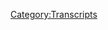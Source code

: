 {{DEFAULTSORT:
    #_TRANSCRIPT_0528:2021 Super Bowl Commercial Spectacular
}}{{Transcript
    | title         = [[528: 2021 Super Bowl Commercial Spectacular]]
    | caption       = [https://knowledgefight.libsyn.com/528-2021-super-bowl-commercial-spectacular Listen to this episode on Libsyn]
    | episodeNumber = [[528: 2021 Super Bowl Commercial Spectacular|528]]
    | length        = 00:50:16
}}

{{MessageBox
    | header     = Warning: Bot Generated Content
    | text       = This transcript was automatically generated by transcription software and likely contains many mistakes and misattributions. Please check the audio for definitive quotes, attribution, and context.
    | image      = N3yvass4myg91.webp
    | imagewidth = 50px
    | id         = warning
}}

{{TranscriptBlock
    | name      = Unknown Speaker
    | timestamp = 00:00:00.000
    | text      = N-N-N-N-N-N-N-Knowledge Fight
}}

{{TranscriptBlock
    | name      = Unknown Speaker
    | timestamp = 00:00:12.960
    | text      = Damn, Ed, Jordan, I am sweating
}}

{{TranscriptBlock
    | name      = Unknown Speaker
    | timestamp = 00:00:18.039
    | text      = knowledgefight.com, it's time to pray
}}

{{TranscriptBlock
    | name      = Unknown Speaker
    | timestamp = 00:00:21.399
    | text      = I have great respect for knowledgefight, knowledgefight
}}

{{TranscriptBlock
    | name      = Unknown Speaker
    | timestamp = 00:00:25.199
    | text      = I'm sick of them posing as if they're the good guys saying we are the bad guys
}}

{{TranscriptBlock
    | name      = Unknown Speaker
    | timestamp = 00:00:29.000
    | text      = I love your knowledgefight
}}

{{TranscriptBlock
    | name      = Unknown Speaker
    | timestamp = 00:00:30.000
    | text      = Dan and Jordan, knowledgefight
}}

{{TranscriptBlock
    | name      = Unknown Speaker
    | timestamp = 00:00:32.000
    | text      = Riddle her, riddle her, riddle her
}}

{{TranscriptBlock
    | name      = Unknown Speaker
    | timestamp = 00:00:34.000
    | text      = I need, I need money
}}

{{TranscriptBlock
    | name      = Unknown Speaker
    | timestamp = 00:00:36.000
    | text      = Riddle her, riddle her, riddle her
}}

{{TranscriptBlock
    | name      = Unknown Speaker
    | timestamp = 00:00:39.000
    | text      = Andy and Kansas, Andy and Kansas
}}

{{TranscriptBlock
    | name      = Unknown Speaker
    | timestamp = 00:00:42.000
    | text      = Stop it, Andy and Kansas, Andy and Kansas
}}

{{TranscriptBlock
    | name      = Unknown Speaker
    | timestamp = 00:00:46.000
    | text      = It's time to pray
}}

{{TranscriptBlock
    | name      = Unknown Speaker
    | timestamp = 00:00:47.000
    | text      = Andy and Kansas, you're on the air, thanks for holding
}}

{{TranscriptBlock
    | name      = Unknown Speaker
    | timestamp = 00:00:49.000
    | text      = Hello Alex, I'm a first-time caller, I'm a huge fan
}}

{{TranscriptBlock
    | name      = Unknown Speaker
    | timestamp = 00:00:52.000
    | text      = I love your work
}}

{{TranscriptBlock
    | name      = Unknown Speaker
    | timestamp = 00:00:53.000
    | text      = knowledgefight
}}

{{TranscriptBlock
    | name      = Unknown Speaker
    | timestamp = 00:00:54.000
    | text      = N-N-N-N-N-Knowledgefight.com
}}

{{TranscriptBlock
    | name      = Unknown Speaker
    | timestamp = 00:00:57.000
    | text      = I love you
}}

{{TranscriptBlock
    | name      = Unknown Speaker
    | timestamp = 00:00:59.000
    | text      = Hey everybody, welcome back to knowledgefight, I'm Dan
}}

{{TranscriptBlock
    | name      = Unknown Speaker
    | timestamp = 00:01:01.000
    | text      = I'm Jordan
}}

{{TranscriptBlock
    | name      = Unknown Speaker
    | timestamp = 00:01:02.000
    | text      = We're a couple dudes, like to sit around, drink novelty beverages and talk a little bit about Alex Jones
}}

{{TranscriptBlock
    | name      = Unknown Speaker
    | timestamp = 00:01:05.000
    | text      = Oh indeed we are Dan
}}

{{TranscriptBlock
    | name      = Unknown Speaker
    | timestamp = 00:01:06.000
    | text      = Jordan
}}

{{TranscriptBlock
    | name      = Unknown Speaker
    | timestamp = 00:01:07.000
    | text      = Dan
}}

{{TranscriptBlock
    | name      = Unknown Speaker
    | timestamp = 00:01:08.000
    | text      = Jordan
}}

{{TranscriptBlock
    | name      = Unknown Speaker
    | timestamp = 00:01:09.000
    | text      = Quick question for you
}}

{{TranscriptBlock
    | name      = Unknown Speaker
    | timestamp = 00:01:10.000
    | text      = What's up
}}

{{TranscriptBlock
    | name      = Unknown Speaker
    | timestamp = 00:01:11.000
    | text      = What's your bright spot today
}}

{{TranscriptBlock
    | name      = Unknown Speaker
    | timestamp = 00:01:12.000
    | text      = My bright spot today, I don't know, this is maybe a little bit of an unconventional bright spot
}}

{{TranscriptBlock
    | name      = Unknown Speaker
    | timestamp = 00:01:14.000
    | text      = Cause I don't know if it's bright, but it's been giving me a little bit of mirth
}}

{{TranscriptBlock
    | name      = Unknown Speaker
    | timestamp = 00:01:17.000
    | text      = Okay
}}

{{TranscriptBlock
    | name      = Unknown Speaker
    | timestamp = 00:01:18.000
    | text      = Um, I noticed that I have, I constantly have this thought
}}

{{TranscriptBlock
    | name      = Unknown Speaker
    | timestamp = 00:01:24.000
    | text      = Mhm
}}

{{TranscriptBlock
    | name      = Unknown Speaker
    | timestamp = 00:01:25.000
    | text      = But it almost sounds defensive in my head
}}

{{TranscriptBlock
    | name      = Unknown Speaker
    | timestamp = 00:01:28.000
    | text      = Or almost apologetic
}}

{{TranscriptBlock
    | name      = Unknown Speaker
    | timestamp = 00:01:30.000
    | text      = It's like, I love my cat
}}

{{TranscriptBlock
    | name      = Unknown Speaker
    | timestamp = 00:01:33.000
    | text      = You know, it's almost like I'm making excuses within my own head
}}

{{TranscriptBlock
    | name      = Unknown Speaker
    | timestamp = 00:01:37.000
    | text      = Sure, sure, sure
}}

{{TranscriptBlock
    | name      = Unknown Speaker
    | timestamp = 00:01:38.000
    | text      = For being like, eh, she needs a good cat
}}

{{TranscriptBlock
    | name      = Unknown Speaker
    | timestamp = 00:01:40.000
    | text      = No, no, no, you're very open emotionally
}}

{{TranscriptBlock
    | name      = Unknown Speaker
    | timestamp = 00:01:45.000
    | text      = Look, I love my cat
}}

{{TranscriptBlock
    | name      = Unknown Speaker
    | timestamp = 00:01:46.000
    | text      = I'm sorry everybody, I love my cat
}}

{{TranscriptBlock
    | name      = Unknown Speaker
    | timestamp = 00:01:49.000
    | text      = I apologize for sharing my, I'm burdening you with my emotions of love towards my cat
}}

{{TranscriptBlock
    | name      = Unknown Speaker
    | timestamp = 00:01:54.000
    | text      = No one has expressed any negative feelings
}}

{{TranscriptBlock
    | name      = Unknown Speaker
    | timestamp = 00:01:56.000
    | text      = Ever
}}

{{TranscriptBlock
    | name      = Unknown Speaker
    | timestamp = 00:01:57.000
    | text      = But I think it's because she does break a lot of stuff around here
}}

{{TranscriptBlock
    | name      = Unknown Speaker
    | timestamp = 00:02:00.000
    | text      = And she makes a lot of messes, she's torn up my couch
}}

{{TranscriptBlock
    | name      = Unknown Speaker
    | timestamp = 00:02:03.000
    | text      = Yeah
}}

{{TranscriptBlock
    | name      = Unknown Speaker
    | timestamp = 00:02:04.000
    | text      = And so, you know, they're just like, eh, what are you gonna do, I love this cat
}}

{{TranscriptBlock
    | name      = Unknown Speaker
    | timestamp = 00:02:07.000
    | text      = Eh, yeah, Jake is a, Jake my dog is an absolute nightmare of a lunatic
}}

{{TranscriptBlock
    | name      = Unknown Speaker
    | timestamp = 00:02:12.000
    | text      = So I feel, I understand your feelings there
}}

{{TranscriptBlock
    | name      = Unknown Speaker
    | timestamp = 00:02:14.000
    | text      = Yeah, there's a little bit about pet having that requires you to make some apologies every now and again
}}

{{TranscriptBlock
    | name      = Unknown Speaker
    | timestamp = 00:02:20.000
    | text      = Even if it's only in your own head
}}

{{TranscriptBlock
    | name      = Unknown Speaker
    | timestamp = 00:02:22.000
    | text      = Mine is out loud to a lot of people who are on my street sometimes
}}

{{TranscriptBlock
    | name      = Unknown Speaker
    | timestamp = 00:02:26.000
    | text      = Wow, sure
}}

{{TranscriptBlock
    | name      = Unknown Speaker
    | timestamp = 00:02:27.000
    | text      = Sorry about that
}}

{{TranscriptBlock
    | name      = Unknown Speaker
    | timestamp = 00:02:28.000
    | text      = Little yippy barker
}}

{{TranscriptBlock
    | name      = Unknown Speaker
    | timestamp = 00:02:29.000
    | text      = Sorry guys, my bad
}}

{{TranscriptBlock
    | name      = Unknown Speaker
    | timestamp = 00:02:30.000
    | text      = What about you, what's your bright spot?
}}

{{TranscriptBlock
    | name      = Unknown Speaker
    | timestamp = 00:02:32.000
    | text      = My bright spot day today, Dan, I have a rare double bright spot
}}

{{TranscriptBlock
    | name      = Unknown Speaker
    | timestamp = 00:02:36.000
    | text      = Double
}}

{{TranscriptBlock
    | name      = Unknown Speaker
    | timestamp = 00:02:37.000
    | text      = Double bright spot
}}

{{TranscriptBlock
    | name      = Unknown Speaker
    | timestamp = 00:02:38.000
    | text      = First, Dan, I don't know if you remember this, but a while back
}}

{{TranscriptBlock
    | name      = Unknown Speaker
    | timestamp = 00:02:42.000
    | text      = We wished somebody a happy birthday from an Alexis
}}

{{TranscriptBlock
    | name      = Unknown Speaker
    | timestamp = 00:02:45.000
    | text      = I believe that was our last episode
}}

{{TranscriptBlock
    | name      = Unknown Speaker
    | timestamp = 00:02:47.000
    | text      = I believe that was our last episode, yes
}}

{{TranscriptBlock
    | name      = Unknown Speaker
    | timestamp = 00:02:49.000
    | text      = Now, what apparently happened is people have not been taking our advice
}}

{{TranscriptBlock
    | name      = Unknown Speaker
    | timestamp = 00:02:53.000
    | text      = Which is, if you are somehow accidentally the person who gave a birthday wish
}}

{{TranscriptBlock
    | name      = Unknown Speaker
    | timestamp = 00:02:59.000
    | text      = Let it ride, tell them it was you
}}

{{TranscriptBlock
    | name      = Unknown Speaker
    | timestamp = 00:03:01.000
    | text      = We won't snitch
}}

{{TranscriptBlock
    | name      = Unknown Speaker
    | timestamp = 00:03:02.000
    | text      = We won't snitch
}}

{{TranscriptBlock
    | name      = Unknown Speaker
    | timestamp = 00:03:03.000
    | text      = Well, but the problem in this case, I believe, is that the name was wrong
}}

{{TranscriptBlock
    | name      = Unknown Speaker
    | timestamp = 00:03:07.000
    | text      = Yes, yeah
}}

{{TranscriptBlock
    | name      = Unknown Speaker
    | timestamp = 00:03:08.000
    | text      = So it would have been difficult to pull this subterfuge off
}}

{{TranscriptBlock
    | name      = Unknown Speaker
    | timestamp = 00:03:11.000
    | text      = It would have been tough
}}

{{TranscriptBlock
    | name      = Unknown Speaker
    | timestamp = 00:03:12.000
    | text      = I think you could have done it with some quick little audio adjustments to the, yeah, you could pull it
}}

{{TranscriptBlock
    | name      = Unknown Speaker
    | timestamp = 00:03:19.000
    | text      = Oh, sure
}}

{{TranscriptBlock
    | name      = Unknown Speaker
    | timestamp = 00:03:20.000
    | text      = You could pull it off, yeah, yeah
}}

{{TranscriptBlock
    | name      = Unknown Speaker
    | timestamp = 00:03:21.000
    | text      = You could take, I mean, think about how many names I've said over the course of this show
}}

{{TranscriptBlock
    | name      = Unknown Speaker
    | timestamp = 00:03:25.000
    | text      = Exactly
}}

{{TranscriptBlock
    | name      = Unknown Speaker
    | timestamp = 00:03:26.000
    | text      = You could splice in any
}}

{{TranscriptBlock
    | name      = Unknown Speaker
    | timestamp = 00:03:28.000
    | text      = Absolutely, absolutely
}}

{{TranscriptBlock
    | name      = Unknown Speaker
    | timestamp = 00:03:29.000
    | text      = They, the fact that we have to do this is almost an admission of laziness on their part
}}

{{TranscriptBlock
    | name      = Unknown Speaker
    | timestamp = 00:03:35.000
    | text      = I just like that we're becoming Delilah
}}

{{TranscriptBlock
    | name      = Unknown Speaker
    | timestamp = 00:03:38.000
    | text      = Yeah
}}

{{TranscriptBlock
    | name      = Unknown Speaker
    | timestamp = 00:03:41.000
    | text      = Yay
}}

{{TranscriptBlock
    | name      = Unknown Speaker
    | timestamp = 00:03:42.000
    | text      = We're gonna start doing song requests
}}

{{TranscriptBlock
    | name      = Unknown Speaker
    | timestamp = 00:03:43.000
    | text      = Yeah, I hope so, I hope so
}}

{{TranscriptBlock
    | name      = Unknown Speaker
    | timestamp = 00:03:45.000
    | text      = Hey, where are you coasting tonight, Dan? Where are you coasting?
}}

{{TranscriptBlock
    | name      = Unknown Speaker
    | timestamp = 00:03:48.000
    | text      = Anyways, happy birthday
}}

{{TranscriptBlock
    | name      = Unknown Speaker
    | timestamp = 00:03:50.000
    | text      = Trying to get you through that long drive
}}

{{TranscriptBlock
    | name      = Unknown Speaker
    | timestamp = 00:03:52.000
    | text      = Absolutely
}}

{{TranscriptBlock
    | name      = Unknown Speaker
    | timestamp = 00:03:53.000
    | text      = Here's quarter flash
}}

{{TranscriptBlock
    | name      = Unknown Speaker
    | timestamp = 00:03:55.000
    | text      = Harden my heart
}}

{{TranscriptBlock
    | name      = Unknown Speaker
    | timestamp = 00:03:57.000
    | text      = That's not a good love song
}}

{{TranscriptBlock
    | name      = Unknown Speaker
    | timestamp = 00:03:58.000
    | text      = And now here are the Buckinghams
}}

{{TranscriptBlock
    | name      = Unknown Speaker
    | timestamp = 00:04:00.000
    | text      = So yeah, happy birthday to Jared
}}

{{TranscriptBlock
    | name      = Unknown Speaker
    | timestamp = 00:04:02.000
    | text      = Yeah
}}

{{TranscriptBlock
    | name      = Unknown Speaker
    | timestamp = 00:04:03.000
    | text      = From Alexis
}}

{{TranscriptBlock
    | name      = Unknown Speaker
    | timestamp = 00:04:04.000
    | text      = Happy birthday, Jared
}}

{{TranscriptBlock
    | name      = Unknown Speaker
    | timestamp = 00:04:05.000
    | text      = And if you happen to be a Jared
}}

{{TranscriptBlock
    | name      = Unknown Speaker
    | timestamp = 00:04:07.000
    | text      = Just, if your partner's a Jared, absolutely screw up the name
}}

{{TranscriptBlock
    | name      = Unknown Speaker
    | timestamp = 00:04:13.000
    | text      = Why not?
}}

{{TranscriptBlock
    | name      = Unknown Speaker
    | timestamp = 00:04:14.000
    | text      = And then of course I have to witness, or witness, I witness!
}}

{{TranscriptBlock
    | name      = Unknown Speaker
    | timestamp = 00:04:19.000
    | text      = By observing this thing, I make it real
}}

{{TranscriptBlock
    | name      = Unknown Speaker
    | timestamp = 00:04:22.000
    | text      = Witness me!
}}

{{TranscriptBlock
    | name      = Unknown Speaker
    | timestamp = 00:04:26.000
    | text      = No, there's two people who are watching my Twitch stream
}}

{{TranscriptBlock
    | name      = Unknown Speaker
    | timestamp = 00:04:30.000
    | text      = Oh, cool
}}

{{TranscriptBlock
    | name      = Unknown Speaker
    | timestamp = 00:04:31.000
    | text      = And it turns out they are having their 18 year anniversary today
}}

{{TranscriptBlock
    | name      = Unknown Speaker
    | timestamp = 00:04:34.000
    | text      = Wow
}}

{{TranscriptBlock
    | name      = Unknown Speaker
    | timestamp = 00:04:35.000
    | text      = Yeah, I would have appreciated more of an O. Henry kind of
}}

{{TranscriptBlock
    | name      = Unknown Speaker
    | timestamp = 00:04:38.000
    | text      = They both discovered our show and they waited until their anniversary to reveal it to each other
}}

{{TranscriptBlock
    | name      = Unknown Speaker
    | timestamp = 00:04:43.000
    | text      = And now their 18th anniversary, their marriage can get an apartment
}}

{{TranscriptBlock
    | name      = Unknown Speaker
    | timestamp = 00:04:46.000
    | text      = Absolutely
}}

{{TranscriptBlock
    | name      = Unknown Speaker
    | timestamp = 00:04:47.000
    | text      = Yeah, hopefully
}}

{{TranscriptBlock
    | name      = Unknown Speaker
    | timestamp = 00:04:49.000
    | text      = Anyways, so they have real names, but I refuse to believe it
}}

{{TranscriptBlock
    | name      = Unknown Speaker
    | timestamp = 00:04:52.000
    | text      = If you're on Twitch, you are squeakins85 and magnanimousmoose
}}

{{TranscriptBlock
    | name      = Unknown Speaker
    | timestamp = 00:04:56.000
    | text      = And you guys are wonderful and a merry anniversary to you
}}

{{TranscriptBlock
    | name      = Unknown Speaker
    | timestamp = 00:04:59.000
    | text      = Happy anniversary
}}

{{TranscriptBlock
    | name      = Unknown Speaker
    | timestamp = 00:05:00.000
    | text      = Happy anniversary
}}

{{TranscriptBlock
    | name      = Unknown Speaker
    | timestamp = 00:05:01.000
    | text      = Jordan, today
}}

{{TranscriptBlock
    | name      = Unknown Speaker
    | timestamp = 00:05:02.000
    | text      = We can't be doing too many more of these requests
}}

{{TranscriptBlock
    | name      = Unknown Speaker
    | timestamp = 00:05:04.000
    | text      = I'm so torn, I really like it on the one hand
}}

{{TranscriptBlock
    | name      = Unknown Speaker
    | timestamp = 00:05:10.000
    | text      = But yeah, I mean, at a certain point do we give everybody
}}

{{TranscriptBlock
    | name      = Unknown Speaker
    | timestamp = 00:05:16.000
    | text      = I don't want to be the one who says, you know what, you're the last one, sorry
}}

{{TranscriptBlock
    | name      = Unknown Speaker
    | timestamp = 00:05:20.000
    | text      = That's where I'm at too
}}

{{TranscriptBlock
    | name      = Unknown Speaker
    | timestamp = 00:05:21.000
    | text      = I don't want to be that line
}}

{{TranscriptBlock
    | name      = Unknown Speaker
    | timestamp = 00:05:22.000
    | text      = The line is the scariest part
}}

{{TranscriptBlock
    | name      = Unknown Speaker
    | timestamp = 00:05:24.000
    | text      = I want to break up with birthday requests like a bad relationship we just text every other day
}}

{{TranscriptBlock
    | name      = Unknown Speaker
    | timestamp = 00:05:31.000
    | text      = I know our habits and our patterns, we will just be like, yeah, this will resolve itself
}}

{{TranscriptBlock
    | name      = Unknown Speaker
    | timestamp = 00:05:37.000
    | text      = Yeah, this will take care of itself
}}

{{TranscriptBlock
    | name      = Unknown Speaker
    | timestamp = 00:05:38.000
    | text      = And then
}}

{{TranscriptBlock
    | name      = Unknown Speaker
    | timestamp = 00:05:39.000
    | text      = Four years later
}}

{{TranscriptBlock
    | name      = Unknown Speaker
    | timestamp = 00:05:40.000
    | text      = Ten birthday shout-outs per show
}}

{{TranscriptBlock
    | name      = Unknown Speaker
    | timestamp = 00:05:42.000
    | text      = Yeah
}}

{{TranscriptBlock
    | name      = Unknown Speaker
    | timestamp = 00:05:43.000
    | text      = So Jordan, today we have an interesting episode to go over
}}

{{TranscriptBlock
    | name      = Unknown Speaker
    | timestamp = 00:05:46.000
    | text      = We're going to be talking about a little bit of action from February 7th 2021 Blackjack
}}

{{TranscriptBlock
    | name      = Unknown Speaker
    | timestamp = 00:05:51.000
    | text      = Ah, damn it!
}}

{{TranscriptBlock
    | name      = Unknown Speaker
    | timestamp = 00:05:52.000
    | text      = You are so good
}}

{{TranscriptBlock
    | name      = Unknown Speaker
    | timestamp = 00:05:53.000
    | text      = Yep
}}

{{TranscriptBlock
    | name      = Unknown Speaker
    | timestamp = 00:05:54.000
    | text      = That is really fast
}}

{{TranscriptBlock
    | name      = Unknown Speaker
    | timestamp = 00:05:55.000
    | text      = That is Super Bowl Sunday
}}

{{TranscriptBlock
    | name      = Unknown Speaker
    | timestamp = 00:05:58.000
    | text      = I was still turning and looking up there having a thought before you had finished a Blackjack
}}

{{TranscriptBlock
    | name      = Unknown Speaker
    | timestamp = 00:06:02.000
    | text      = Yeah
}}

{{TranscriptBlock
    | name      = Unknown Speaker
    | timestamp = 00:06:03.000
    | text      = Yeah
}}

{{TranscriptBlock
    | name      = Unknown Speaker
    | timestamp = 00:06:04.000
    | text      = This episode may have ended very recently before we started recording
}}

{{TranscriptBlock
    | name      = Unknown Speaker
    | timestamp = 00:06:10.000
    | text      = And I gotta be honest
}}

{{TranscriptBlock
    | name      = Unknown Speaker
    | timestamp = 00:06:12.000
    | text      = What's up?
}}

{{TranscriptBlock
    | name      = Unknown Speaker
    | timestamp = 00:06:13.000
    | text      = Not a lot of content
}}

{{TranscriptBlock
    | name      = Unknown Speaker
    | timestamp = 00:06:14.000
    | text      = Ah, not surprising
}}

{{TranscriptBlock
    | name      = Unknown Speaker
    | timestamp = 00:06:15.000
    | text      = Not a lot of stuff going on
}}

{{TranscriptBlock
    | name      = Unknown Speaker
    | timestamp = 00:06:17.000
    | text      = And I think that one of the things that's, uh, is that like
}}

{{TranscriptBlock
    | name      = Unknown Speaker
    | timestamp = 00:06:20.000
    | text      = Well, we've got these, you know, January 6th narratives we're trying to juggle
}}

{{TranscriptBlock
    | name      = Unknown Speaker
    | timestamp = 00:06:23.000
    | text      = Sure
}}

{{TranscriptBlock
    | name      = Unknown Speaker
    | timestamp = 00:06:24.000
    | text      = Trying to figure that out
}}

{{TranscriptBlock
    | name      = Unknown Speaker
    | timestamp = 00:06:25.000
    | text      = And Alex is really confused now that he likes the Boogaloo Boys
}}

{{TranscriptBlock
    | name      = Unknown Speaker
    | timestamp = 00:06:28.000
    | text      = And like, well, I can't really pin this on them
}}

{{TranscriptBlock
    | name      = Unknown Speaker
    | timestamp = 00:06:30.000
    | text      = Don't really know exactly what to do
}}

{{TranscriptBlock
    | name      = Unknown Speaker
    | timestamp = 00:06:32.000
    | text      = Shit
}}

{{TranscriptBlock
    | name      = Unknown Speaker
    | timestamp = 00:06:33.000
    | text      = Yeah
}}

{{TranscriptBlock
    | name      = Unknown Speaker
    | timestamp = 00:06:34.000
    | text      = And I think he's biding his time a little bit because tomorrow, as we're recording this on Sunday
}}

{{TranscriptBlock
    | name      = Unknown Speaker
    | timestamp = 00:06:38.000
    | text      = Monday is the trial in the Senate
}}

{{TranscriptBlock
    | name      = Unknown Speaker
    | timestamp = 00:06:41.000
    | text      = Ah, yes
}}

{{TranscriptBlock
    | name      = Unknown Speaker
    | timestamp = 00:06:42.000
    | text      = The impeachment trial begins
}}

{{TranscriptBlock
    | name      = Unknown Speaker
    | timestamp = 00:06:43.000
    | text      = Yes, yes, yes
}}

{{TranscriptBlock
    | name      = Unknown Speaker
    | timestamp = 00:06:44.000
    | text      = And so I think Alex is really getting excited for that
}}

{{TranscriptBlock
    | name      = Unknown Speaker
    | timestamp = 00:06:46.000
    | text      = And, uh, so we're gonna do an episode on Wednesday and Friday this week
}}

{{TranscriptBlock
    | name      = Unknown Speaker
    | timestamp = 00:06:51.000
    | text      = Yeah
}}

{{TranscriptBlock
    | name      = Unknown Speaker
    | timestamp = 00:06:52.000
    | text      = But this episode is still going to be about that Sunday show
}}

{{TranscriptBlock
    | name      = Unknown Speaker
    | timestamp = 00:06:57.000
    | text      = Okay
}}

{{TranscriptBlock
    | name      = Unknown Speaker
    | timestamp = 00:06:58.000
    | text      = But I have to tell you this
}}

{{TranscriptBlock
    | name      = Unknown Speaker
    | timestamp = 00:06:59.000
    | text      = What's this?
}}

{{TranscriptBlock
    | name      = Unknown Speaker
    | timestamp = 00:07:00.000
    | text      = Jordan, I found a new genre
}}

{{TranscriptBlock
    | name      = Unknown Speaker
    | timestamp = 00:07:02.000
    | text      = A new genre?
}}

{{TranscriptBlock
    | name      = Unknown Speaker
    | timestamp = 00:07:03.000
    | text      = A new genre
}}

{{TranscriptBlock
    | name      = Unknown Speaker
    | timestamp = 00:07:04.000
    | text      = A new genre?
}}

{{TranscriptBlock
    | name      = Unknown Speaker
    | timestamp = 00:07:05.000
    | text      = Yes
}}

{{TranscriptBlock
    | name      = Unknown Speaker
    | timestamp = 00:07:06.000
    | text      = Okay
}}

{{TranscriptBlock
    | name      = Unknown Speaker
    | timestamp = 00:07:07.000
    | text      = Perhaps my new favorite thing
}}

{{TranscriptBlock
    | name      = Unknown Speaker
    | timestamp = 00:07:08.000
    | text      = Alright, refresh the genres so far
}}

{{TranscriptBlock
    | name      = Unknown Speaker
    | timestamp = 00:07:12.000
    | text      = Uh-huh
}}

{{TranscriptBlock
    | name      = Unknown Speaker
    | timestamp = 00:07:13.000
    | text      = Wait
}}

{{TranscriptBlock
    | name      = Unknown Speaker
    | timestamp = 00:07:14.000
    | text      = Classical
}}

{{TranscriptBlock
    | name      = Unknown Speaker
    | timestamp = 00:07:15.000
    | text      = Yes, okay
}}

{{TranscriptBlock
    | name      = Unknown Speaker
    | timestamp = 00:07:16.000
    | text      = Country
}}

{{TranscriptBlock
    | name      = Unknown Speaker
    | timestamp = 00:07:17.000
    | text      = Alright
}}

{{TranscriptBlock
    | name      = Unknown Speaker
    | timestamp = 00:07:18.000
    | text      = R&B
}}

{{TranscriptBlock
    | name      = Unknown Speaker
    | timestamp = 00:07:19.000
    | text      = Naturally
}}

{{TranscriptBlock
    | name      = Unknown Speaker
    | timestamp = 00:07:20.000
    | text      = This new genre is Alex's weird Infowars.com commercial reads
}}

{{TranscriptBlock
    | name      = Unknown Speaker
    | timestamp = 00:07:25.000
    | text      = Okay, alright
}}

{{TranscriptBlock
    | name      = Unknown Speaker
    | timestamp = 00:07:26.000
    | text      = Because I generally listen to the show on, uh, the GCN feeds or whatever, you know, like
}}

{{TranscriptBlock
    | name      = Unknown Speaker
    | timestamp = 00:07:32.000
    | text      = So I will just hear the commercials for, like, Ted Anderson's sponsors
}}

{{TranscriptBlock
    | name      = Unknown Speaker
    | timestamp = 00:07:36.000
    | text      = Sure, sure, sure
}}

{{TranscriptBlock
    | name      = Unknown Speaker
    | timestamp = 00:07:37.000
    | text      = I haven't listened to the show, like, on Alex's own feeds for a long time
}}

{{TranscriptBlock
    | name      = Unknown Speaker
    | timestamp = 00:07:41.000
    | text      = I went back and it's all I want to talk about
}}

{{TranscriptBlock
    | name      = Unknown Speaker
    | timestamp = 00:07:44.000
    | text      = Okay
}}

{{TranscriptBlock
    | name      = Unknown Speaker
    | timestamp = 00:07:45.000
    | text      = These commercials are fucked up
}}

{{TranscriptBlock
    | name      = Unknown Speaker
    | timestamp = 00:07:46.000
    | text      = Okay, alright
}}

{{TranscriptBlock
    | name      = Unknown Speaker
    | timestamp = 00:07:47.000
    | text      = They are nonsense
}}

{{TranscriptBlock
    | name      = Unknown Speaker
    | timestamp = 00:07:48.000
    | text      = Let's do it
}}

{{TranscriptBlock
    | name      = Unknown Speaker
    | timestamp = 00:07:49.000
    | text      = Let's do it
}}

{{TranscriptBlock
    | name      = Unknown Speaker
    | timestamp = 00:07:50.000
    | text      = So we're gonna talk about, uh, some of the commercials that played during this, uh, this show
}}

{{TranscriptBlock
    | name      = Unknown Speaker
    | timestamp = 00:07:53.000
    | text      = I love it
}}

{{TranscriptBlock
    | name      = Unknown Speaker
    | timestamp = 00:07:54.000
    | text      = Before we get down to business on that, Jordan, let's say thank you to a couple folks who
}}

{{TranscriptBlock
    | name      = Unknown Speaker
    | timestamp = 00:07:57.000
    | text      = signed up and are supporting the show
}}

{{TranscriptBlock
    | name      = Unknown Speaker
    | timestamp = 00:07:58.000
    | text      = Oh, that's a great idea
}}

{{TranscriptBlock
    | name      = Unknown Speaker
    | timestamp = 00:07:59.000
    | text      = So first, Dilly Danny, thank you so much, you are now a policy wonk
}}

{{TranscriptBlock
    | name      = Unknown Speaker
    | timestamp = 00:08:02.000
    | text      = I'm a policy wonk
}}

{{TranscriptBlock
    | name      = Unknown Speaker
    | timestamp = 00:08:03.000
    | text      = Thanks, Dilly Danny
}}

{{TranscriptBlock
    | name      = Unknown Speaker
    | timestamp = 00:08:04.000
    | text      = Thank you
}}

{{TranscriptBlock
    | name      = Unknown Speaker
    | timestamp = 00:08:05.000
    | text      = Next, Satan's a Little Monkey, thank you so much, you are now a policy wonk
}}

{{TranscriptBlock
    | name      = Unknown Speaker
    | timestamp = 00:08:07.000
    | text      = I'm a policy wonk
}}

{{TranscriptBlock
    | name      = Unknown Speaker
    | timestamp = 00:08:08.000
    | text      = Thank you, Satan's a Little Monkey
}}

{{TranscriptBlock
    | name      = Unknown Speaker
    | timestamp = 00:08:09.000
    | text      = Thank you
}}

{{TranscriptBlock
    | name      = Unknown Speaker
    | timestamp = 00:08:10.000
    | text      = Next, Lieutenant Colonel Zod, thank you so much, you are now a policy wonk
}}

{{TranscriptBlock
    | name      = Unknown Speaker
    | timestamp = 00:08:13.000
    | text      = I'm a policy wonk
}}

{{TranscriptBlock
    | name      = Unknown Speaker
    | timestamp = 00:08:14.000
    | text      = Kneel before Lieutenant Colonel Zod
}}

{{TranscriptBlock
    | name      = Unknown Speaker
    | timestamp = 00:08:18.000
    | text      = Lieutenant Colonel Zod, uh, called me about some info, some intel
}}

{{TranscriptBlock
    | name      = Unknown Speaker
    | timestamp = 00:08:21.000
    | text      = Yeah, yeah, yeah
}}

{{TranscriptBlock
    | name      = Unknown Speaker
    | timestamp = 00:08:22.000
    | text      = Uh, next, Commie Chimera, thank you so much, you are now a policy wonk
}}

{{TranscriptBlock
    | name      = Unknown Speaker
    | timestamp = 00:08:25.000
    | text      = I'm a policy wonk
}}

{{TranscriptBlock
    | name      = Unknown Speaker
    | timestamp = 00:08:26.000
    | text      = Thank you, Commie Chimera
}}

{{TranscriptBlock
    | name      = Unknown Speaker
    | timestamp = 00:08:27.000
    | text      = I'm not sure I like this one, but
}}

{{TranscriptBlock
    | name      = Unknown Speaker
    | timestamp = 00:08:28.000
    | text      = The thing people hate the most, commies and chimeras
}}

{{TranscriptBlock
    | name      = Unknown Speaker
    | timestamp = 00:08:31.000
    | text      = I'm not sure I'm into this next, uh, name, but
}}

{{TranscriptBlock
    | name      = Unknown Speaker
    | timestamp = 00:08:34.000
    | text      = Uh oh
}}

{{TranscriptBlock
    | name      = Unknown Speaker
    | timestamp = 00:08:35.000
    | text      = It is what it is
}}

{{TranscriptBlock
    | name      = Unknown Speaker
    | timestamp = 00:08:36.000
    | text      = Okay
}}

{{TranscriptBlock
    | name      = Unknown Speaker
    | timestamp = 00:08:37.000
    | text      = Thank you so much, Poop Feast 420, you are now a policy wonk
}}

{{TranscriptBlock
    | name      = Unknown Speaker
    | timestamp = 00:08:39.000
    | text      = I'm a policy wonk
}}

{{TranscriptBlock
    | name      = Unknown Speaker
    | timestamp = 00:08:40.000
    | text      = Next, help, I can't stop adopting cats, you are now a policy wonk
}}

{{TranscriptBlock
    | name      = Unknown Speaker
    | timestamp = 00:08:46.000
    | text      = I'm a policy wonk
}}

{{TranscriptBlock
    | name      = Unknown Speaker
    | timestamp = 00:08:47.000
    | text      = Thank you so much
}}

{{TranscriptBlock
    | name      = Unknown Speaker
    | timestamp = 00:08:48.000
    | text      = Thank you very much
}}

{{TranscriptBlock
    | name      = Unknown Speaker
    | timestamp = 00:08:49.000
    | text      = And finally, I'd like to say thank you to somebody who donated on Elevated Loan, we appreciate that very much
}}

{{TranscriptBlock
    | name      = Unknown Speaker
    | timestamp = 00:08:52.000
    | text      = So, Brian W., thank you so much, you are now a technocrat
}}

{{TranscriptBlock
    | name      = Unknown Speaker
    | timestamp = 00:08:54.000
    | text      = I'm a policy wonk
}}

{{TranscriptBlock
    | name      = Unknown Speaker
    | timestamp = 00:08:55.000
    | text      = Crikey, mate, that's fantastic, have yourself a brew
}}

{{TranscriptBlock
    | name      = Unknown Speaker
    | timestamp = 00:08:58.000
    | text      = How's your 401k doing, bro?
}}

{{TranscriptBlock
    | name      = Unknown Speaker
    | timestamp = 00:09:00.000
    | text      = Alright, we gotta go full tilt boogie on this, Watson, alright?
}}

{{TranscriptBlock
    | name      = Unknown Speaker
    | timestamp = 00:09:03.000
    | text      = Let's just get down to business
}}

{{TranscriptBlock
    | name      = Unknown Speaker
    | timestamp = 00:09:04.000
    | text      = We ain't making that money off that heroin
}}

{{TranscriptBlock
    | name      = Unknown Speaker
    | timestamp = 00:09:06.000
    | text      = Why you pimps so good?
}}

{{TranscriptBlock
    | name      = Unknown Speaker
    | timestamp = 00:09:08.000
    | text      = My neck is freakishly large
}}

{{TranscriptBlock
    | name      = Unknown Speaker
    | timestamp = 00:09:10.000
    | text      = I declare info war on you
}}

{{TranscriptBlock
    | name      = Unknown Speaker
    | timestamp = 00:09:12.000
    | text      = Thank you so much, Brian
}}

{{TranscriptBlock
    | name      = Unknown Speaker
    | timestamp = 00:09:13.000
    | text      = Yes, thank you very much, Brian
}}

{{TranscriptBlock
    | name      = Unknown Speaker
    | timestamp = 00:09:15.000
    | text      = I want to say that this episode happened before a lot of stuff during the Super Bowl would have happened
}}

{{TranscriptBlock
    | name      = Unknown Speaker
    | timestamp = 00:09:24.000
    | text      = So if anything was particularly Masonic or devilish, Alex didn't have any comments on that during the show
}}

{{TranscriptBlock
    | name      = Unknown Speaker
    | timestamp = 00:09:33.000
    | text      = So we're going to have to wait to find out about that stuff
}}

{{TranscriptBlock
    | name      = Unknown Speaker
    | timestamp = 00:09:36.000
    | text      = We'll handle what Super Bowl commercials there are people are going to talk about
}}

{{TranscriptBlock
    | name      = Unknown Speaker
    | timestamp = 00:09:40.000
    | text      = It's almost kind of fitting that we're talking about Alex's commercials on the day of the Super Bowl
}}

{{TranscriptBlock
    | name      = Unknown Speaker
    | timestamp = 00:09:45.000
    | text      = The thing that is known for its commercials
}}

{{TranscriptBlock
    | name      = Unknown Speaker
    | timestamp = 00:09:47.000
    | text      = Yeah, I wouldn't say that's almost fitting, I'd say that's exactly fitting
}}

{{TranscriptBlock
    | name      = Unknown Speaker
    | timestamp = 00:09:50.000
    | text      = You're just saying it's accidental
}}

{{TranscriptBlock
    | name      = Unknown Speaker
    | timestamp = 00:09:52.000
    | text      = Yeah, we backed into something that's actually very fitting
}}

{{TranscriptBlock
    | name      = Unknown Speaker
    | timestamp = 00:09:55.000
    | text      = Yeah, it's apropos, 100%
}}

{{TranscriptBlock
    | name      = Unknown Speaker
    | timestamp = 00:09:57.000
    | text      = Here's another context drop
}}

{{TranscriptBlock
    | name      = Unknown Speaker
    | timestamp = 00:09:59.000
    | text      = People think this is weird, this is normal
}}

{{TranscriptBlock
    | name      = Unknown Speaker
    | timestamp = 00:10:03.000
    | text      = He says in a totally normal fashion
}}

{{TranscriptBlock
    | name      = Unknown Speaker
    | timestamp = 00:10:10.000
    | text      = Yeah, that's one of my favorite things
}}

{{TranscriptBlock
    | name      = Unknown Speaker
    | timestamp = 00:10:12.000
    | text      = People are like, I'm not weird, I'm not bad
}}

{{TranscriptBlock
    | name      = Unknown Speaker
    | timestamp = 00:10:16.000
    | text      = People say this is weird, look at me, I'm touching my nose with tweezers, that's normal
}}

{{TranscriptBlock
    | name      = Unknown Speaker
    | timestamp = 00:10:24.000
    | text      = It's normal
}}

{{TranscriptBlock
    | name      = Unknown Speaker
    | timestamp = 00:10:25.000
    | text      = Sure, it's with my cheeks
}}

{{TranscriptBlock
    | name      = Unknown Speaker
    | timestamp = 00:10:27.000
    | text      = So here is just the first taste of one of these commercials that's just
}}

{{TranscriptBlock
    | name      = Unknown Speaker
    | timestamp = 00:10:34.000
    | text      = Let me set the scene for you
}}

{{TranscriptBlock
    | name      = Unknown Speaker
    | timestamp = 00:10:36.000
    | text      = Alex is sitting there with a bookshelf behind him
}}

{{TranscriptBlock
    | name      = Unknown Speaker
    | timestamp = 00:10:40.000
    | text      = He's sitting with a bookshelf behind him
}}

{{TranscriptBlock
    | name      = Unknown Speaker
    | timestamp = 00:10:42.000
    | text      = Why?
}}

{{TranscriptBlock
    | name      = Unknown Speaker
    | timestamp = 00:10:43.000
    | text      = To the other side there's a map but you can't see much of it
}}

{{TranscriptBlock
    | name      = Unknown Speaker
    | timestamp = 00:10:46.000
    | text      = So he's sitting there and he's looking at the camera
}}

{{TranscriptBlock
    | name      = Unknown Speaker
    | timestamp = 00:10:49.000
    | text      = So if I have just been injured, my ears have perked up at this visual
}}

{{TranscriptBlock
    | name      = Unknown Speaker
    | timestamp = 00:10:53.000
    | text      = Because this is clearly a law commercial, right?
}}

{{TranscriptBlock
    | name      = Unknown Speaker
    | timestamp = 00:10:56.000
    | text      = There are visual similarities, yes
}}

{{TranscriptBlock
    | name      = Unknown Speaker
    | timestamp = 00:10:59.000
    | text      = Except that law office commercials have very uniform books on the shelf
}}

{{TranscriptBlock
    | name      = Unknown Speaker
    | timestamp = 00:11:04.000
    | text      = Alex is lacking that
}}

{{TranscriptBlock
    | name      = Unknown Speaker
    | timestamp = 00:11:06.000
    | text      = And then here we go
}}

{{TranscriptBlock
    | name      = Unknown Speaker
    | timestamp = 00:11:08.000
    | text      = Look, I've been harping on Q for the last few years
}}

{{TranscriptBlock
    | name      = Unknown Speaker
    | timestamp = 00:11:11.000
    | text      = Not because the giant huge Q movement was competition
}}

{{TranscriptBlock
    | name      = Unknown Speaker
    | timestamp = 00:11:15.000
    | text      = My goodness, I could have embraced Q and just my show would have been bigger than ever
}}

{{TranscriptBlock
    | name      = Unknown Speaker
    | timestamp = 00:11:19.000
    | text      = I gotta pause already
}}

{{TranscriptBlock
    | name      = Unknown Speaker
    | timestamp = 00:11:20.000
    | text      = This is a commercial, right?
}}

{{TranscriptBlock
    | name      = Unknown Speaker
    | timestamp = 00:11:22.000
    | text      = Yes
}}

{{TranscriptBlock
    | name      = Unknown Speaker
    | timestamp = 00:11:23.000
    | text      = And I also gotta say you tried to do the Q thing, it failed
}}

{{TranscriptBlock
    | name      = Unknown Speaker
    | timestamp = 00:11:28.000
    | text      = Yes, exactly
}}

{{TranscriptBlock
    | name      = Unknown Speaker
    | timestamp = 00:11:29.000
    | text      = You tried to co-opt it
}}

{{TranscriptBlock
    | name      = Unknown Speaker
    | timestamp = 00:11:30.000
    | text      = You tried to steal it
}}

{{TranscriptBlock
    | name      = Unknown Speaker
    | timestamp = 00:11:31.000
    | text      = You said that
}}

{{TranscriptBlock
    | name      = Unknown Speaker
    | timestamp = 00:11:32.000
    | text      = It's literally, but we're verbatim
}}

{{TranscriptBlock
    | name      = Unknown Speaker
    | timestamp = 00:11:34.000
    | text      = Yeah
}}

{{TranscriptBlock
    | name      = Unknown Speaker
    | timestamp = 00:11:35.000
    | text      = But I can't lie to you
}}

{{TranscriptBlock
    | name      = Unknown Speaker
    | timestamp = 00:11:37.000
    | text      = Not consciously, I make mistakes sometimes
}}

{{TranscriptBlock
    | name      = Unknown Speaker
    | timestamp = 00:11:39.000
    | text      = And I knew Q was control, I knew it was putting out false info
}}

{{TranscriptBlock
    | name      = Unknown Speaker
    | timestamp = 00:11:42.000
    | text      = It was covering real issues but giving fake dates
}}

{{TranscriptBlock
    | name      = Unknown Speaker
    | timestamp = 00:11:45.000
    | text      = Telling you we were invincible
}}

{{TranscriptBlock
    | name      = Unknown Speaker
    | timestamp = 00:11:47.000
    | text      = And now we're here in 2021
}}

{{TranscriptBlock
    | name      = Unknown Speaker
    | timestamp = 00:11:49.000
    | text      = And I just see so many people now that are still believing in some magic trick
}}

{{TranscriptBlock
    | name      = Unknown Speaker
    | timestamp = 00:11:54.000
    | text      = And that Trump's still president
}}

{{TranscriptBlock
    | name      = Unknown Speaker
    | timestamp = 00:11:56.000
    | text      = He's gonna save us
}}

{{TranscriptBlock
    | name      = Unknown Speaker
    | timestamp = 00:11:57.000
    | text      = And that's just not the case
}}

{{TranscriptBlock
    | name      = Unknown Speaker
    | timestamp = 00:11:58.000
    | text      = We're gonna have to save ourselves with God's help
}}

{{TranscriptBlock
    | name      = Unknown Speaker
    | timestamp = 00:12:01.000
    | text      = There's an old Bedouin saying that trust in God but tie up your camel
}}

{{TranscriptBlock
    | name      = Unknown Speaker
    | timestamp = 00:12:04.000
    | text      = Hunter S. Thompson said pray to God but we're away from the rocks
}}

{{TranscriptBlock
    | name      = Unknown Speaker
    | timestamp = 00:12:07.000
    | text      = And that's what Info Wars is about
}}

{{TranscriptBlock
    | name      = Unknown Speaker
    | timestamp = 00:12:09.000
    | text      = Is admitting the truth
}}

{{TranscriptBlock
    | name      = Unknown Speaker
    | timestamp = 00:12:11.000
    | text      = There's a lot of positive things
}}

{{TranscriptBlock
    | name      = Unknown Speaker
    | timestamp = 00:12:12.000
    | text      = The world's awakened to the new world order
}}

{{TranscriptBlock
    | name      = Unknown Speaker
    | timestamp = 00:12:14.000
    | text      = Q is an attempt to hijack our movement and it's failed now
}}

{{TranscriptBlock
    | name      = Unknown Speaker
    | timestamp = 00:12:18.000
    | text      = So now we know the truth and now we're getting ready to take action
}}

{{TranscriptBlock
    | name      = Unknown Speaker
    | timestamp = 00:12:21.000
    | text      = Every product you hear me on air advertising
}}

{{TranscriptBlock
    | name      = Unknown Speaker
    | timestamp = 00:12:24.000
    | text      = We have in stock in our warehouse
}}

{{TranscriptBlock
    | name      = Unknown Speaker
    | timestamp = 00:12:26.000
    | text      = Every product
}}

{{TranscriptBlock
    | name      = Unknown Speaker
    | timestamp = 00:12:28.000
    | text      = So if you order it, we've got it shipped out in a couple days
}}

{{TranscriptBlock
    | name      = Unknown Speaker
    | timestamp = 00:12:31.000
    | text      = Sometimes the same day
}}

{{TranscriptBlock
    | name      = Unknown Speaker
    | timestamp = 00:12:32.000
    | text      = Let's just get confused when they hear me talk about the fact that
}}

{{TranscriptBlock
    | name      = Unknown Speaker
    | timestamp = 00:12:35.000
    | text      = The supply chain's breaking down and it's future orders
}}

{{TranscriptBlock
    | name      = Unknown Speaker
    | timestamp = 00:12:39.000
    | text      = It's product we're trying to reorder to get back in
}}

{{TranscriptBlock
    | name      = Unknown Speaker
    | timestamp = 00:12:43.000
    | text      = That we're having trouble with
}}

{{TranscriptBlock
    | name      = Unknown Speaker
    | timestamp = 00:12:45.000
    | text      = I think you might now start to understand why
}}

{{TranscriptBlock
    | name      = Unknown Speaker
    | timestamp = 00:12:48.000
    | text      = I'm completely fascinated by this being his commercials
}}

{{TranscriptBlock
    | name      = Unknown Speaker
    | timestamp = 00:12:52.000
    | text      = What just happened?
}}

{{TranscriptBlock
    | name      = Unknown Speaker
    | timestamp = 00:12:54.000
    | text      = See Jordan, what's amazing is that he doesn't understand
}}

{{TranscriptBlock
    | name      = Unknown Speaker
    | timestamp = 00:12:58.000
    | text      = How to keep content and commercial separate
}}

{{TranscriptBlock
    | name      = Unknown Speaker
    | timestamp = 00:13:01.000
    | text      = To the extent that during commercial breaks
}}

{{TranscriptBlock
    | name      = Unknown Speaker
    | timestamp = 00:13:04.000
    | text      = That's what blew me away
}}

{{TranscriptBlock
    | name      = Unknown Speaker
    | timestamp = 00:13:06.000
    | text      = Because I was always like, you know why he does this
}}

{{TranscriptBlock
    | name      = Unknown Speaker
    | timestamp = 00:13:09.000
    | text      = Because he can't do it in his own commercials
}}

{{TranscriptBlock
    | name      = Unknown Speaker
    | timestamp = 00:13:12.000
    | text      = He's selling other stuff so in his show
}}

{{TranscriptBlock
    | name      = Unknown Speaker
    | timestamp = 00:13:14.000
    | text      = He's gonna sell you stuff
}}

{{TranscriptBlock
    | name      = Unknown Speaker
    | timestamp = 00:13:15.000
    | text      = But now I realize, this is just how he talks
}}

{{TranscriptBlock
    | name      = Unknown Speaker
    | timestamp = 00:13:17.000
    | text      = When he's talking to his kids, he's like
}}

{{TranscriptBlock
    | name      = Unknown Speaker
    | timestamp = 00:13:20.000
    | text      = Listen, you need to go to school, you need to get good grades
}}

{{TranscriptBlock
    | name      = Unknown Speaker
    | timestamp = 00:13:23.000
    | text      = And the best way to do that is with my suite of products that I have right here
}}

{{TranscriptBlock
    | name      = Unknown Speaker
    | timestamp = 00:13:26.000
    | text      = Your grandfather has made some toothpaste
}}

{{TranscriptBlock
    | name      = Unknown Speaker
    | timestamp = 00:13:28.000
    | text      = Yeah, exactly!
}}

{{TranscriptBlock
    | name      = Unknown Speaker
    | timestamp = 00:13:29.000
    | text      = He can't not!
}}

{{TranscriptBlock
    | name      = Unknown Speaker
    | timestamp = 00:13:31.000
    | text      = I think it's a mixture of that and I think it's just habitual
}}

{{TranscriptBlock
    | name      = Unknown Speaker
    | timestamp = 00:13:34.000
    | text      = I think he's gotten so used to that being how ads work for him
}}

{{TranscriptBlock
    | name      = Unknown Speaker
    | timestamp = 00:13:39.000
    | text      = That when he sits down to cut a commercial
}}

{{TranscriptBlock
    | name      = Unknown Speaker
    | timestamp = 00:13:41.000
    | text      = He doesn't just say like, okay this is a commercial spot
}}

{{TranscriptBlock
    | name      = Unknown Speaker
    | timestamp = 00:13:45.000
    | text      = I need to talk about the product
}}

{{TranscriptBlock
    | name      = Unknown Speaker
    | timestamp = 00:13:48.000
    | text      = This is a commercial to try and get you to buy X
}}

{{TranscriptBlock
    | name      = Unknown Speaker
    | timestamp = 00:13:50.000
    | text      = Alrighty
}}

{{TranscriptBlock
    | name      = Unknown Speaker
    | timestamp = 00:13:51.000
    | text      = I'm gonna complain about Q, I'm gonna give you a Bedouin thing
}}

{{TranscriptBlock
    | name      = Unknown Speaker
    | timestamp = 00:13:54.000
    | text      = Alex, we just want to cut one clean one
}}

{{TranscriptBlock
    | name      = Unknown Speaker
    | timestamp = 00:13:57.000
    | text      = Look, you can do that whole thing
}}

{{TranscriptBlock
    | name      = Unknown Speaker
    | timestamp = 00:13:59.000
    | text      = We just want to cut one clean one as an alternative
}}

{{TranscriptBlock
    | name      = Unknown Speaker
    | timestamp = 00:14:02.000
    | text      = Just in case we need to
}}

{{TranscriptBlock
    | name      = Unknown Speaker
    | timestamp = 00:14:03.000
    | text      = I would say
}}

{{TranscriptBlock
    | name      = Unknown Speaker
    | timestamp = 00:14:04.000
    | text      = We're gonna stay here for a little while to do that
}}

{{TranscriptBlock
    | name      = Unknown Speaker
    | timestamp = 00:14:05.000
    | text      = Chop the first minute off that
}}

{{TranscriptBlock
    | name      = Unknown Speaker
    | timestamp = 00:14:07.000
    | text      = Just go ahead and
}}

{{TranscriptBlock
    | name      = Unknown Speaker
    | timestamp = 00:14:08.000
    | text      = At least
}}

{{TranscriptBlock
    | name      = Unknown Speaker
    | timestamp = 00:14:09.000
    | text      = Let me ask you a question
}}

{{TranscriptBlock
    | name      = Unknown Speaker
    | timestamp = 00:14:10.000
    | text      = How does the, you had an argument with Q
}}

{{TranscriptBlock
    | name      = Unknown Speaker
    | timestamp = 00:14:13.000
    | text      = Relate to the selling of the product?
}}

{{TranscriptBlock
    | name      = Unknown Speaker
    | timestamp = 00:14:15.000
    | text      = Hey, it's what was on his mind
}}

{{TranscriptBlock
    | name      = Unknown Speaker
    | timestamp = 00:14:17.000
    | text      = I honestly just think he was fucked up
}}

{{TranscriptBlock
    | name      = Unknown Speaker
    | timestamp = 00:14:19.000
    | text      = And they sat him down and he recorded rambling for about
}}

{{TranscriptBlock
    | name      = Unknown Speaker
    | timestamp = 00:14:23.000
    | text      = Half an hour
}}

{{TranscriptBlock
    | name      = Unknown Speaker
    | timestamp = 00:14:24.000
    | text      = I want him to afford a Super Bowl commercial
}}

{{TranscriptBlock
    | name      = Unknown Speaker
    | timestamp = 00:14:27.000
    | text      = I think he just sat there in front of the bookshelf
}}

{{TranscriptBlock
    | name      = Unknown Speaker
    | timestamp = 00:14:30.000
    | text      = For like half an hour
}}

{{TranscriptBlock
    | name      = Unknown Speaker
    | timestamp = 00:14:31.000
    | text      = And they're like, let's see what we can use
}}

{{TranscriptBlock
    | name      = Unknown Speaker
    | timestamp = 00:14:33.000
    | text      = I don't fucking know
}}

{{TranscriptBlock
    | name      = Unknown Speaker
    | timestamp = 00:14:34.000
    | text      = Exactly!
}}

{{TranscriptBlock
    | name      = Unknown Speaker
    | timestamp = 00:14:35.000
    | text      = No, they did it, they do it like a fucking Christopher Guest movie
}}

{{TranscriptBlock
    | name      = Unknown Speaker
    | timestamp = 00:14:39.000
    | text      = They're like, hey listen, we're just gonna roll tape and you just go
}}

{{TranscriptBlock
    | name      = Unknown Speaker
    | timestamp = 00:14:42.000
    | text      = So now one of the things that's interesting about that
}}

{{TranscriptBlock
    | name      = Unknown Speaker
    | timestamp = 00:14:44.000
    | text      = Is like, okay, so that was weird
}}

{{TranscriptBlock
    | name      = Unknown Speaker
    | timestamp = 00:14:46.000
    | text      = That was a minute of nonsense before an ad pivot
}}

{{TranscriptBlock
    | name      = Unknown Speaker
    | timestamp = 00:14:49.000
    | text      = Yeah
}}

{{TranscriptBlock
    | name      = Unknown Speaker
    | timestamp = 00:14:50.000
    | text      = In a fucking commercial
}}

{{TranscriptBlock
    | name      = Unknown Speaker
    | timestamp = 00:14:51.000
    | text      = You don't need to apologize to anybody in a commercial
}}

{{TranscriptBlock
    | name      = Unknown Speaker
    | timestamp = 00:14:53.000
    | text      = Nope
}}

{{TranscriptBlock
    | name      = Unknown Speaker
    | timestamp = 00:14:54.000
    | text      = You don't need to point out that you never lie
}}

{{TranscriptBlock
    | name      = Unknown Speaker
    | timestamp = 00:14:56.000
    | text      = And then equivocate on it
}}

{{TranscriptBlock
    | name      = Unknown Speaker
    | timestamp = 00:14:58.000
    | text      = One of the things that I thought was even more bizarre though
}}

{{TranscriptBlock
    | name      = Unknown Speaker
    | timestamp = 00:15:01.000
    | text      = Is that some of these commercials aren't commercials
}}

{{TranscriptBlock
    | name      = Unknown Speaker
    | timestamp = 00:15:04.000
    | text      = There's no plug in them
}}

{{TranscriptBlock
    | name      = Unknown Speaker
    | timestamp = 00:15:06.000
    | text      = Get out
}}

{{TranscriptBlock
    | name      = Unknown Speaker
    | timestamp = 00:15:07.000
    | text      = There's no product
}}

{{TranscriptBlock
    | name      = Unknown Speaker
    | timestamp = 00:15:08.000
    | text      = There's no plug in the commercials
}}

{{TranscriptBlock
    | name      = Unknown Speaker
    | timestamp = 00:15:09.000
    | text      = But I can't watch the show without hearing a plug every five minutes
}}

{{TranscriptBlock
    | name      = Unknown Speaker
    | timestamp = 00:15:12.000
    | text      = Listen to this
}}

{{TranscriptBlock
    | name      = Unknown Speaker
    | timestamp = 00:15:13.000
    | text      = Imagine a world without free speech
}}

{{TranscriptBlock
    | name      = Unknown Speaker
    | timestamp = 00:15:17.000
    | text      = Imagine being buried alive
}}

{{TranscriptBlock
    | name      = Unknown Speaker
    | timestamp = 00:15:20.000
    | text      = Scratching at the coffin lid
}}

{{TranscriptBlock
    | name      = Unknown Speaker
    | timestamp = 00:15:22.000
    | text      = And no one hears you
}}

{{TranscriptBlock
    | name      = Unknown Speaker
    | timestamp = 00:15:24.000
    | text      = You know, that's where the term dead ringer comes from
}}

{{TranscriptBlock
    | name      = Unknown Speaker
    | timestamp = 00:15:27.000
    | text      = Going back to ancient England and France
}}

{{TranscriptBlock
    | name      = Unknown Speaker
    | timestamp = 00:15:29.000
    | text      = Maybe five percent of people on average
}}

{{TranscriptBlock
    | name      = Unknown Speaker
    | timestamp = 00:15:31.000
    | text      = Some of the numbers show even higher
}}

{{TranscriptBlock
    | name      = Unknown Speaker
    | timestamp = 00:15:33.000
    | text      = First of all, what numbers show even higher
}}

{{TranscriptBlock
    | name      = Unknown Speaker
    | timestamp = 00:15:35.000
    | text      = Second of all, that is not where the term dead ringer comes from
}}

{{TranscriptBlock
    | name      = Unknown Speaker
    | timestamp = 00:15:38.000
    | text      = That is not where the term dead ringer comes from
}}

{{TranscriptBlock
    | name      = Unknown Speaker
    | timestamp = 00:15:39.000
    | text      = Would look like they were dead
}}

{{TranscriptBlock
    | name      = Unknown Speaker
    | timestamp = 00:15:41.000
    | text      = Sound like they were dead
}}

{{TranscriptBlock
    | name      = Unknown Speaker
    | timestamp = 00:15:43.000
    | text      = And the primitive daughters of the time couldn't find a heartbeat
}}

{{TranscriptBlock
    | name      = Unknown Speaker
    | timestamp = 00:15:46.000
    | text      = So they'd sit there and have a string down
}}

{{TranscriptBlock
    | name      = Unknown Speaker
    | timestamp = 00:15:49.000
    | text      = Tied to the finger of the person six feet under
}}

{{TranscriptBlock
    | name      = Unknown Speaker
    | timestamp = 00:15:52.000
    | text      = So in case they woke up they wouldn't be buried alive
}}

{{TranscriptBlock
    | name      = Unknown Speaker
    | timestamp = 00:15:55.000
    | text      = So what I'm getting at here is this
}}

{{TranscriptBlock
    | name      = Unknown Speaker
    | timestamp = 00:15:58.000
    | text      = America is still awake
}}

{{TranscriptBlock
    | name      = Unknown Speaker
    | timestamp = 00:16:00.000
    | text      = America still is alive
}}

{{TranscriptBlock
    | name      = Unknown Speaker
    | timestamp = 00:16:02.000
    | text      = But we're going to have to realize that we're under attack
}}

{{TranscriptBlock
    | name      = Unknown Speaker
    | timestamp = 00:16:05.000
    | text      = And that we've been basically buried alive
}}

{{TranscriptBlock
    | name      = Unknown Speaker
    | timestamp = 00:16:08.000
    | text      = If we have any chance to metaphysically with God's help break out of it
}}

{{TranscriptBlock
    | name      = Unknown Speaker
    | timestamp = 00:16:11.000
    | text      = We've got to call out to God
}}

{{TranscriptBlock
    | name      = Unknown Speaker
    | timestamp = 00:16:13.000
    | text      = To give us discernment and providence to get out of this
}}

{{TranscriptBlock
    | name      = Unknown Speaker
    | timestamp = 00:16:16.000
    | text      = And admit the globalists are trying to bury us alive with the lockdowns
}}

{{TranscriptBlock
    | name      = Unknown Speaker
    | timestamp = 00:16:19.000
    | text      = If we're ever going to turn this around
}}

{{TranscriptBlock
    | name      = Unknown Speaker
    | timestamp = 00:16:20.000
    | text      = There is no product in there
}}

{{TranscriptBlock
    | name      = Unknown Speaker
    | timestamp = 00:16:22.000
    | text      = No, the product is God
}}

{{TranscriptBlock
    | name      = Unknown Speaker
    | timestamp = 00:16:24.000
    | text      = He's selling God to you
}}

{{TranscriptBlock
    | name      = Unknown Speaker
    | timestamp = 00:16:27.000
    | text      = He's given you a good old sales pitch for God
}}

{{TranscriptBlock
    | name      = Unknown Speaker
    | timestamp = 00:16:30.000
    | text      = That's why we've got to turn to God
}}

{{TranscriptBlock
    | name      = Unknown Speaker
    | timestamp = 00:16:32.000
    | text      = It's so bizarre
}}

{{TranscriptBlock
    | name      = Unknown Speaker
    | timestamp = 00:16:34.000
    | text      = That's the weirdest thing
}}

{{TranscriptBlock
    | name      = Unknown Speaker
    | timestamp = 00:16:35.000
    | text      = It's unbelievably bizarre
}}

{{TranscriptBlock
    | name      = Unknown Speaker
    | timestamp = 00:16:37.000
    | text      = That's weird
}}

{{TranscriptBlock
    | name      = Unknown Speaker
    | timestamp = 00:16:38.000
    | text      = I mean, it's not that bizarre that he has this weird fake etymology
}}

{{TranscriptBlock
    | name      = Unknown Speaker
    | timestamp = 00:16:41.000
    | text      = This is normal!
}}

{{TranscriptBlock
    | name      = Unknown Speaker
    | timestamp = 00:16:43.000
    | text      = He has this fake etymology of dead ringer
}}

{{TranscriptBlock
    | name      = Unknown Speaker
    | timestamp = 00:16:46.000
    | text      = No, that makes perfect sense
}}

{{TranscriptBlock
    | name      = Unknown Speaker
    | timestamp = 00:16:48.000
    | text      = My dad told me that that's where the term dead ringer comes from
}}

{{TranscriptBlock
    | name      = Unknown Speaker
    | timestamp = 00:16:52.000
    | text      = And now I'm going to repeat it to you on it
}}

{{TranscriptBlock
    | name      = Unknown Speaker
    | timestamp = 00:16:54.000
    | text      = I mean, that's the level of shit that goes on in Infowars
}}

{{TranscriptBlock
    | name      = Unknown Speaker
    | timestamp = 00:16:57.000
    | text      = It's just like, I saw this in a meme once
}}

{{TranscriptBlock
    | name      = Unknown Speaker
    | timestamp = 00:17:00.000
    | text      = So someone decided that that was a clip
}}

{{TranscriptBlock
    | name      = Unknown Speaker
    | timestamp = 00:17:03.000
    | text      = To air when he's taking an advert
}}

{{TranscriptBlock
    | name      = Unknown Speaker
    | timestamp = 00:17:05.000
    | text      = They scored it! They put music under it
}}

{{TranscriptBlock
    | name      = Unknown Speaker
    | timestamp = 00:17:07.000
    | text      = Right, right, right, right
}}

{{TranscriptBlock
    | name      = Unknown Speaker
    | timestamp = 00:17:08.000
    | text      = But that wasn't a joke
}}

{{TranscriptBlock
    | name      = Unknown Speaker
    | timestamp = 00:17:10.000
    | text      = No
}}

{{TranscriptBlock
    | name      = Unknown Speaker
    | timestamp = 00:17:11.000
    | text      = Somebody was like, we gotta put that on there
}}

{{TranscriptBlock
    | name      = Unknown Speaker
    | timestamp = 00:17:13.000
    | text      = Because it's important to have an interstitial
}}

{{TranscriptBlock
    | name      = Unknown Speaker
    | timestamp = 00:17:16.000
    | text      = Can I be honest too?
}}

{{TranscriptBlock
    | name      = Unknown Speaker
    | timestamp = 00:17:17.000
    | text      = Like, if you watch the video of it
}}

{{TranscriptBlock
    | name      = Unknown Speaker
    | timestamp = 00:17:19.000
    | text      = They have found b-roll of someone scratching at a coffin
}}

{{TranscriptBlock
    | name      = Unknown Speaker
    | timestamp = 00:17:22.000
    | text      = Love it
}}

{{TranscriptBlock
    | name      = Unknown Speaker
    | timestamp = 00:17:23.000
    | text      = Yes, please
}}

{{TranscriptBlock
    | name      = Unknown Speaker
    | timestamp = 00:17:24.000
    | text      = They've even thrown it
}}

{{TranscriptBlock
    | name      = Unknown Speaker
    | timestamp = 00:17:25.000
    | text      = They couldn't afford Kill Bill at all
}}

{{TranscriptBlock
    | name      = Unknown Speaker
    | timestamp = 00:17:27.000
    | text      = No, no, no, absolutely not
}}

{{TranscriptBlock
    | name      = Unknown Speaker
    | timestamp = 00:17:28.000
    | text      = So yeah, they've thrown in b-roll stuff
}}

{{TranscriptBlock
    | name      = Unknown Speaker
    | timestamp = 00:17:30.000
    | text      = This is amazing
}}

{{TranscriptBlock
    | name      = Unknown Speaker
    | timestamp = 00:17:31.000
    | text      = This is so dumb
}}

{{TranscriptBlock
    | name      = Unknown Speaker
    | timestamp = 00:17:32.000
    | text      = How long are the commercial spots?
}}

{{TranscriptBlock
    | name      = Unknown Speaker
    | timestamp = 00:17:34.000
    | text      = I mean, it depends
}}

{{TranscriptBlock
    | name      = Unknown Speaker
    | timestamp = 00:17:36.000
    | text      = Do they run like four commercials in a row?
}}

{{TranscriptBlock
    | name      = Unknown Speaker
    | timestamp = 00:17:39.000
    | text      = It depends
}}

{{TranscriptBlock
    | name      = Unknown Speaker
    | timestamp = 00:17:40.000
    | text      = Okay
}}

{{TranscriptBlock
    | name      = Unknown Speaker
    | timestamp = 00:17:41.000
    | text      = Most of the time
}}

{{TranscriptBlock
    | name      = Unknown Speaker
    | timestamp = 00:17:42.000
    | text      = On how long the commercials are?
}}

{{TranscriptBlock
    | name      = Unknown Speaker
    | timestamp = 00:17:44.000
    | text      = So the first break of the hour is from about the five minute to six minute mark
}}

{{TranscriptBlock
    | name      = Unknown Speaker
    | timestamp = 00:17:48.000
    | text      = Okay
}}

{{TranscriptBlock
    | name      = Unknown Speaker
    | timestamp = 00:17:49.000
    | text      = And so that one's usually just like one
}}

{{TranscriptBlock
    | name      = Unknown Speaker
    | timestamp = 00:17:51.000
    | text      = Sure
}}

{{TranscriptBlock
    | name      = Unknown Speaker
    | timestamp = 00:17:52.000
    | text      = And then the other commercial breaks, they kind of vary
}}

{{TranscriptBlock
    | name      = Unknown Speaker
    | timestamp = 00:17:55.000
    | text      = But they're like maybe three minutes
}}

{{TranscriptBlock
    | name      = Unknown Speaker
    | timestamp = 00:17:58.000
    | text      = And it's all just him talking
}}

{{TranscriptBlock
    | name      = Unknown Speaker
    | timestamp = 00:18:00.000
    | text      = Wow
}}

{{TranscriptBlock
    | name      = Unknown Speaker
    | timestamp = 00:18:01.000
    | text      = But sometimes it's multiple of the commercials
}}

{{TranscriptBlock
    | name      = Unknown Speaker
    | timestamp = 00:18:03.000
    | text      = Like, one of them is done and then another will start
}}

{{TranscriptBlock
    | name      = Unknown Speaker
    | timestamp = 00:18:06.000
    | text      = It's surreal
}}

{{TranscriptBlock
    | name      = Unknown Speaker
    | timestamp = 00:18:07.000
    | text      = I'm just blown away by that
}}

{{TranscriptBlock
    | name      = Unknown Speaker
    | timestamp = 00:18:09.000
    | text      = Yeah
}}

{{TranscriptBlock
    | name      = Unknown Speaker
    | timestamp = 00:18:10.000
    | text      = That's just really wild
}}

{{TranscriptBlock
    | name      = Unknown Speaker
    | timestamp = 00:18:11.000
    | text      = It's indicative of a lack of anyone wanting to give you money to advertise
}}

{{TranscriptBlock
    | name      = Unknown Speaker
    | timestamp = 00:18:15.000
    | text      = No
}}

{{TranscriptBlock
    | name      = Unknown Speaker
    | timestamp = 00:18:16.000
    | text      = That's for sure
}}

{{TranscriptBlock
    | name      = Unknown Speaker
    | timestamp = 00:18:17.000
    | text      = Yeah, no
}}

{{TranscriptBlock
    | name      = Unknown Speaker
    | timestamp = 00:18:18.000
    | text      = You don't even want to give you money for advertising
}}

{{TranscriptBlock
    | name      = Unknown Speaker
    | timestamp = 00:18:21.000
    | text      = Because you can't afford to pay someone for a good ad
}}

{{TranscriptBlock
    | name      = Unknown Speaker
    | timestamp = 00:18:23.000
    | text      = And you don't even want to advertise your own shit
}}

{{TranscriptBlock
    | name      = Unknown Speaker
    | timestamp = 00:18:26.000
    | text      = Yeah
}}

{{TranscriptBlock
    | name      = Unknown Speaker
    | timestamp = 00:18:27.000
    | text      = You just talk about dead ringers and nuts
}}

{{TranscriptBlock
    | name      = Unknown Speaker
    | timestamp = 00:18:30.000
    | text      = I would like more random, not true facts in my commercials
}}

{{TranscriptBlock
    | name      = Unknown Speaker
    | timestamp = 00:18:36.000
    | text      = Well, Alex is your guy then
}}

{{TranscriptBlock
    | name      = Unknown Speaker
    | timestamp = 00:18:38.000
    | text      = I would like, I'm sick of this Geico gecko nonsense
}}

{{TranscriptBlock
    | name      = Unknown Speaker
    | timestamp = 00:18:41.000
    | text      = I want the Geico gecko to tell me that geckos did not evolve
}}

{{TranscriptBlock
    | name      = Unknown Speaker
    | timestamp = 00:18:46.000
    | text      = And they were actually from a different planet
}}

{{TranscriptBlock
    | name      = Unknown Speaker
    | timestamp = 00:18:48.000
    | text      = And then be like, by the way, we sell great insurance
}}

{{TranscriptBlock
    | name      = Unknown Speaker
    | timestamp = 00:18:50.000
    | text      = Sure
}}

{{TranscriptBlock
    | name      = Unknown Speaker
    | timestamp = 00:18:51.000
    | text      = That's what I want
}}

{{TranscriptBlock
    | name      = Unknown Speaker
    | timestamp = 00:18:52.000
    | text      = So the first hour about of this show, a lot of it is about Alex's disgusting child abuse
}}

{{TranscriptBlock
    | name      = Unknown Speaker
    | timestamp = 00:18:58.000
    | text      = stuff
}}

{{TranscriptBlock
    | name      = Unknown Speaker
    | timestamp = 00:18:59.000
    | text      = And so we're not going to listen to any of that
}}

{{TranscriptBlock
    | name      = Unknown Speaker
    | timestamp = 00:19:01.000
    | text      = Sure
}}

{{TranscriptBlock
    | name      = Unknown Speaker
    | timestamp = 00:19:02.000
    | text      = And we will instead get to some of the content in the second hour
}}

{{TranscriptBlock
    | name      = Unknown Speaker
    | timestamp = 00:19:07.000
    | text      = Where first of all, got to say, Ali Alexander breaks his silence
}}

{{TranscriptBlock
    | name      = Unknown Speaker
    | timestamp = 00:19:11.000
    | text      = Oh
}}

{{TranscriptBlock
    | name      = Unknown Speaker
    | timestamp = 00:19:12.000
    | text      = Did not realize he was silent
}}

{{TranscriptBlock
    | name      = Unknown Speaker
    | timestamp = 00:19:14.000
    | text      = I didn't know that, I didn't know that
}}

{{TranscriptBlock
    | name      = Unknown Speaker
    | timestamp = 00:19:15.000
    | text      = Didn't care
}}

{{TranscriptBlock
    | name      = Unknown Speaker
    | timestamp = 00:19:16.000
    | text      = Good for him, I guess
}}

{{TranscriptBlock
    | name      = Unknown Speaker
    | timestamp = 00:19:17.000
    | text      = Or bad for him
}}

{{TranscriptBlock
    | name      = Unknown Speaker
    | timestamp = 00:19:18.000
    | text      = And then they decide that they have a new patsy for the January 6th storm in the capital
}}

{{TranscriptBlock
    | name      = Unknown Speaker
    | timestamp = 00:19:22.000
    | text      = Sure
}}

{{TranscriptBlock
    | name      = Unknown Speaker
    | timestamp = 00:19:23.000
    | text      = And we'll get to that in a little bit
}}

{{TranscriptBlock
    | name      = Unknown Speaker
    | timestamp = 00:19:24.000
    | text      = And the rest of the 12th iteration of who is responsible for January 6th
}}

{{TranscriptBlock
    | name      = Unknown Speaker
    | timestamp = 00:19:29.000
    | text      = Yeah, and then the rest of the time is kind of, a lot of tread and water
}}

{{TranscriptBlock
    | name      = Unknown Speaker
    | timestamp = 00:19:33.000
    | text      = By the way, I want to say this, cantcensortruth.com
}}

{{TranscriptBlock
    | name      = Unknown Speaker
    | timestamp = 00:19:37.000
    | text      = cantcensortruth.com
}}

{{TranscriptBlock
    | name      = Unknown Speaker
    | timestamp = 00:19:39.000
    | text      = Is there an apostrophe?
}}

{{TranscriptBlock
    | name      = Unknown Speaker
    | timestamp = 00:19:40.000
    | text      = URL up there, I've seen some of the fancy, bold stuff we've got
}}

{{TranscriptBlock
    | name      = Unknown Speaker
    | timestamp = 00:19:43.000
    | text      = Because I was spending a lot of time this weekend doing research on Band.video
}}

{{TranscriptBlock
    | name      = Unknown Speaker
    | timestamp = 00:19:47.000
    | text      = Watching some of the other shows, watching interviews, watching censored videos that are posted there
}}

{{TranscriptBlock
    | name      = Unknown Speaker
    | timestamp = 00:19:52.000
    | text      = The MyPillowGuys two hour report is pretty good
}}

{{TranscriptBlock
    | name      = Unknown Speaker
    | timestamp = 00:19:55.000
    | text      = Pretty good
}}

{{TranscriptBlock
    | name      = Unknown Speaker
    | timestamp = 00:19:56.000
    | text      = It is on there, isn't it?
}}

{{TranscriptBlock
    | name      = Unknown Speaker
    | timestamp = 00:19:57.000
    | text      = Yeah
}}

{{TranscriptBlock
    | name      = Unknown Speaker
    | timestamp = 00:19:58.000
    | text      = So, first order of business, I take great umbrage with someone saying I did research on Band.video
}}

{{TranscriptBlock
    | name      = Unknown Speaker
    | timestamp = 00:20:04.000
    | text      = Yeah, that's infuriating
}}

{{TranscriptBlock
    | name      = Unknown Speaker
    | timestamp = 00:20:05.000
    | text      = Especially when it's Alex who owns it
}}

{{TranscriptBlock
    | name      = Unknown Speaker
    | timestamp = 00:20:07.000
    | text      = Yeah
}}

{{TranscriptBlock
    | name      = Unknown Speaker
    | timestamp = 00:20:08.000
    | text      = Gross, that's not research, you are killing time watching your employees
}}

{{TranscriptBlock
    | name      = Unknown Speaker
    | timestamp = 00:20:12.000
    | text      = Yeah
}}

{{TranscriptBlock
    | name      = Unknown Speaker
    | timestamp = 00:20:13.000
    | text      = Merriam-Webster can do research into his own book, but beyond that, nobody else
}}

{{TranscriptBlock
    | name      = Unknown Speaker
    | timestamp = 00:20:18.000
    | text      = So, Alex did post Mike Lindell from MyPillow, his documentary, Absolute Proof
}}

{{TranscriptBlock
    | name      = Unknown Speaker
    | timestamp = 00:20:24.000
    | text      = Yes
}}

{{TranscriptBlock
    | name      = Unknown Speaker
    | timestamp = 00:20:25.000
    | text      = Which is hilarious, because it's supposed to be absolute proof of the election being stolen
}}

{{TranscriptBlock
    | name      = Unknown Speaker
    | timestamp = 00:20:30.000
    | text      = Right
}}

{{TranscriptBlock
    | name      = Unknown Speaker
    | timestamp = 00:20:31.000
    | text      = And Alex says it's pretty good
}}

{{TranscriptBlock
    | name      = Unknown Speaker
    | timestamp = 00:20:32.000
    | text      = It's pretty good
}}

{{TranscriptBlock
    | name      = Unknown Speaker
    | timestamp = 00:20:33.000
    | text      = The review shouldn't be pretty good
}}

{{TranscriptBlock
    | name      = Unknown Speaker
    | timestamp = 00:20:34.000
    | text      = No, no, no, absolute proof, pretty good
}}

{{TranscriptBlock
    | name      = Unknown Speaker
    | timestamp = 00:20:38.000
    | text      = Um
}}

{{TranscriptBlock
    | name      = Unknown Speaker
    | timestamp = 00:20:39.000
    | text      = It won the Palm, um
}}

{{TranscriptBlock
    | name      = Unknown Speaker
    | timestamp = 00:20:42.000
    | text      = Palm de Plumbum
}}

{{TranscriptBlock
    | name      = Unknown Speaker
    | timestamp = 00:20:46.000
    | text      = So, the thing is, I got inundated with messages from people asking me to cover this documentary
}}

{{TranscriptBlock
    | name      = Unknown Speaker
    | timestamp = 00:20:54.000
    | text      = And we talked about this a little bit earlier, socially
}}

{{TranscriptBlock
    | name      = Unknown Speaker
    | timestamp = 00:20:58.000
    | text      = That documentary sucked
}}

{{TranscriptBlock
    | name      = Unknown Speaker
    | timestamp = 00:21:00.000
    | text      = Yeah
}}

{{TranscriptBlock
    | name      = Unknown Speaker
    | timestamp = 00:21:01.000
    | text      = I was trying to find a way to make an episode out of it, because there was public interest in that
}}

{{TranscriptBlock
    | name      = Unknown Speaker
    | timestamp = 00:21:05.000
    | text      = But it just wasn't going to happen
}}

{{TranscriptBlock
    | name      = Unknown Speaker
    | timestamp = 00:21:07.000
    | text      = It's so poorly made, there's jump cuts all over the place, there's no new information really that I saw
}}

{{TranscriptBlock
    | name      = Unknown Speaker
    | timestamp = 00:21:13.000
    | text      = Yeah
}}

{{TranscriptBlock
    | name      = Unknown Speaker
    | timestamp = 00:21:14.000
    | text      = Being brought to the table, it's just not interesting
}}

{{TranscriptBlock
    | name      = Unknown Speaker
    | timestamp = 00:21:16.000
    | text      = Well, from the way you described it, I read that he made it in six days working 21 hour days
}}

{{TranscriptBlock
    | name      = Unknown Speaker
    | timestamp = 00:21:23.000
    | text      = That's what I read, and my first thought was like, well that's a guy who's clearly pumping himself up
}}

{{TranscriptBlock
    | name      = Unknown Speaker
    | timestamp = 00:21:29.000
    | text      = Being like, look at how great I am
}}

{{TranscriptBlock
    | name      = Unknown Speaker
    | timestamp = 00:21:31.000
    | text      = Right
}}

{{TranscriptBlock
    | name      = Unknown Speaker
    | timestamp = 00:21:32.000
    | text      = As you described it though, I could see a coke-addled man being up for a week making something that bad
}}

{{TranscriptBlock
    | name      = Unknown Speaker
    | timestamp = 00:21:37.000
    | text      = He's a former addict
}}

{{TranscriptBlock
    | name      = Unknown Speaker
    | timestamp = 00:21:39.000
    | text      = He's, he's, he's, he's uh, that's behind him now
}}

{{TranscriptBlock
    | name      = Unknown Speaker
    | timestamp = 00:21:43.000
    | text      = Okay
}}

{{TranscriptBlock
    | name      = Unknown Speaker
    | timestamp = 00:21:44.000
    | text      = It's all pillows
}}

{{TranscriptBlock
    | name      = Unknown Speaker
    | timestamp = 00:21:45.000
    | text      = Fine
}}

{{TranscriptBlock
    | name      = Unknown Speaker
    | timestamp = 00:21:46.000
    | text      = Look, I don't know anything
}}

{{TranscriptBlock
    | name      = Unknown Speaker
    | timestamp = 00:21:47.000
    | text      = Is that what makes his pillow so good?
}}

{{TranscriptBlock
    | name      = Unknown Speaker
    | timestamp = 00:21:48.000
    | text      = I don't know anything about the guy, and I don't want to ever make fun of someone for having an addiction
}}

{{TranscriptBlock
    | name      = Unknown Speaker
    | timestamp = 00:21:54.000
    | text      = No, totally not
}}

{{TranscriptBlock
    | name      = Unknown Speaker
    | timestamp = 00:21:55.000
    | text      = And I don't want to drift into that, it's just bad
}}

{{TranscriptBlock
    | name      = Unknown Speaker
    | timestamp = 00:21:58.000
    | text      = It's just a bad documentary, it's trash
}}

{{TranscriptBlock
    | name      = Unknown Speaker
    | timestamp = 00:22:01.000
    | text      = I just, I don't know, I resented watching it
}}

{{TranscriptBlock
    | name      = Unknown Speaker
    | timestamp = 00:22:05.000
    | text      = The only thing that I felt like at all okay about was like, well, this is going to be played in court
}}

{{TranscriptBlock
    | name      = Unknown Speaker
    | timestamp = 00:22:12.000
    | text      = Two hours
}}

{{TranscriptBlock
    | name      = Unknown Speaker
    | timestamp = 00:22:13.000
    | text      = Yeah
}}

{{TranscriptBlock
    | name      = Unknown Speaker
    | timestamp = 00:22:14.000
    | text      = It's two hours long
}}

{{TranscriptBlock
    | name      = Unknown Speaker
    | timestamp = 00:22:16.000
    | text      = It's too long
}}

{{TranscriptBlock
    | name      = Unknown Speaker
    | timestamp = 00:22:18.000
    | text      = Two hours long
}}

{{TranscriptBlock
    | name      = Unknown Speaker
    | timestamp = 00:22:19.000
    | text      = Yeah
}}

{{TranscriptBlock
    | name      = Unknown Speaker
    | timestamp = 00:22:20.000
    | text      = Good movies are about an hour and a half
}}

{{TranscriptBlock
    | name      = Unknown Speaker
    | timestamp = 00:22:22.000
    | text      = Yeah
}}

{{TranscriptBlock
    | name      = Unknown Speaker
    | timestamp = 00:22:23.000
    | text      = That's what I'll say right now
}}

{{TranscriptBlock
    | name      = Unknown Speaker
    | timestamp = 00:22:24.000
    | text      = It was a struggle to get through, I was very bored
}}

{{TranscriptBlock
    | name      = Unknown Speaker
    | timestamp = 00:22:27.000
    | text      = Oh
}}

{{TranscriptBlock
    | name      = Unknown Speaker
    | timestamp = 00:22:28.000
    | text      = So I'm sorry to anybody who really wanted that, apparently if you want to watch it, it's up on band.video
}}

{{TranscriptBlock
    | name      = Unknown Speaker
    | timestamp = 00:22:33.000
    | text      = It's on band.video
}}

{{TranscriptBlock
    | name      = Unknown Speaker
    | timestamp = 00:22:34.000
    | text      = Alex might be getting a letter about that soon
}}

{{TranscriptBlock
    | name      = Unknown Speaker
    | timestamp = 00:22:37.000
    | text      = But, I don't know
}}

{{TranscriptBlock
    | name      = Unknown Speaker
    | timestamp = 00:22:39.000
    | text      = We'll see
}}

{{TranscriptBlock
    | name      = Unknown Speaker
    | timestamp = 00:22:40.000
    | text      = So Alex is pumping up this URL that he's got, this youcantcensortruth.com
}}

{{TranscriptBlock
    | name      = Unknown Speaker
    | timestamp = 00:22:47.000
    | text      = Sure, sure, sure
}}

{{TranscriptBlock
    | name      = Unknown Speaker
    | timestamp = 00:22:48.000
    | text      = And I noticed a lot of comments saying we can't share band.video, man you need to create a new website
}}

{{TranscriptBlock
    | name      = Unknown Speaker
    | timestamp = 00:22:58.000
    | text      = I mean I probably saw 20 of those comments in different videos because I care about your comments, I read them
}}

{{TranscriptBlock
    | name      = Unknown Speaker
    | timestamp = 00:23:04.000
    | text      = And you know, I actually understand what you're saying
}}

{{TranscriptBlock
    | name      = Unknown Speaker
    | timestamp = 00:23:07.000
    | text      = Oh shit, this is bad
}}

{{TranscriptBlock
    | name      = Unknown Speaker
    | timestamp = 00:23:08.000
    | text      = They banned the term band.video about a year ago on Twitter, Facebook, Google, all that, just the URL
}}

{{TranscriptBlock
    | name      = Unknown Speaker
    | timestamp = 00:23:15.000
    | text      = So we started creating a system where we can create new URLs that actually link to the very database and the very same videos
}}

{{TranscriptBlock
    | name      = Unknown Speaker
    | timestamp = 00:23:22.000
    | text      = Like a disease
}}

{{TranscriptBlock
    | name      = Unknown Speaker
    | timestamp = 00:23:23.000
    | text      = But then they've banned 2020electioncenter.com and some of the others
}}

{{TranscriptBlock
    | name      = Unknown Speaker
    | timestamp = 00:23:28.000
    | text      = They've banned about six or seven
}}

{{TranscriptBlock
    | name      = Unknown Speaker
    | timestamp = 00:23:30.000
    | text      = Like they're trying to fight a disease
}}

{{TranscriptBlock
    | name      = Unknown Speaker
    | timestamp = 00:23:32.000
    | text      = Yeah, then they ban it tomorrow, it's cantcensortruth.com
}}

{{TranscriptBlock
    | name      = Unknown Speaker
    | timestamp = 00:23:36.000
    | text      = This is a loser's strategy that Alex keeps engaging in
}}

{{TranscriptBlock
    | name      = Unknown Speaker
    | timestamp = 00:23:40.000
    | text      = He's very open about his ban evasion strategy to the point where anyone paying attention could stifle this very quickly
}}

{{TranscriptBlock
    | name      = Unknown Speaker
    | timestamp = 00:23:48.000
    | text      = I think his main strategy is eventually people quit playing whack-a-mole if they never hit the mole enough, you know
}}

{{TranscriptBlock
    | name      = Unknown Speaker
    | timestamp = 00:23:57.000
    | text      = So he's gotta be like, listen, you guys know I'm never gonna stop, so just quit
}}

{{TranscriptBlock
    | name      = Unknown Speaker
    | timestamp = 00:24:03.000
    | text      = I think that is the implicit threat
}}

{{TranscriptBlock
    | name      = Unknown Speaker
    | timestamp = 00:24:05.000
    | text      = Is it?
}}

{{TranscriptBlock
    | name      = Unknown Speaker
    | timestamp = 00:24:06.000
    | text      = Or it's like, okay, yeah, I've got cantcensortruth and also four other ones I haven't started promoting yet
}}

{{TranscriptBlock
    | name      = Unknown Speaker
    | timestamp = 00:24:12.000
    | text      = You're gonna knock this one out, I'll already
}}

{{TranscriptBlock
    | name      = Unknown Speaker
    | timestamp = 00:24:14.000
    | text      = What else do you got?
}}

{{TranscriptBlock
    | name      = Unknown Speaker
    | timestamp = 00:24:16.000
    | text      = It seems like a waste of everyone's time
}}

{{TranscriptBlock
    | name      = Unknown Speaker
    | timestamp = 00:24:20.000
    | text      = Everyone
}}

{{TranscriptBlock
    | name      = Unknown Speaker
    | timestamp = 00:24:21.000
    | text      = So what's not a waste of time is ads
}}

{{TranscriptBlock
    | name      = Unknown Speaker
    | timestamp = 00:24:24.000
    | text      = Let's get back to these commercials because they are way more fun
}}

{{TranscriptBlock
    | name      = Unknown Speaker
    | timestamp = 00:24:27.000
    | text      = I sell supplements for two reasons
}}

{{TranscriptBlock
    | name      = Unknown Speaker
    | timestamp = 00:24:30.000
    | text      = Because they work, they're real, they're powerful, and because it's a giant market
}}

{{TranscriptBlock
    | name      = Unknown Speaker
    | timestamp = 00:24:35.000
    | text      = That's four reasons, Alex
}}

{{TranscriptBlock
    | name      = Unknown Speaker
    | timestamp = 00:24:37.000
    | text      = That is four reasons
}}

{{TranscriptBlock
    | name      = Unknown Speaker
    | timestamp = 00:24:41.000
    | text      = I sell some of those for two reasons
}}

{{TranscriptBlock
    | name      = Unknown Speaker
    | timestamp = 00:24:43.000
    | text      = This is four reasons
}}

{{TranscriptBlock
    | name      = Unknown Speaker
    | timestamp = 00:24:49.000
    | text      = I love the idea that he didn't even gather his thoughts before this
}}

{{TranscriptBlock
    | name      = Unknown Speaker
    | timestamp = 00:24:52.000
    | text      = I have no interest
}}

{{TranscriptBlock
    | name      = Unknown Speaker
    | timestamp = 00:24:53.000
    | text      = Nope
}}

{{TranscriptBlock
    | name      = Unknown Speaker
    | timestamp = 00:24:54.000
    | text      = Uh-uh, this is pure stream of consciousness
}}

{{TranscriptBlock
    | name      = Unknown Speaker
    | timestamp = 00:24:57.000
    | text      = Yeah, yep
}}

{{TranscriptBlock
    | name      = Unknown Speaker
    | timestamp = 00:24:58.000
    | text      = Even down to the, like, I don't know if this is an action movie line or what, like, I sell products for two reasons
}}

{{TranscriptBlock
    | name      = Unknown Speaker
    | timestamp = 00:25:05.000
    | text      = Because I came here to chew bubblegum and kick ass
}}

{{TranscriptBlock
    | name      = Unknown Speaker
    | timestamp = 00:25:08.000
    | text      = No, this is not a they live thing
}}

{{TranscriptBlock
    | name      = Unknown Speaker
    | timestamp = 00:25:11.000
    | text      = This is Alex not writing things down
}}

{{TranscriptBlock
    | name      = Unknown Speaker
    | timestamp = 00:25:14.000
    | text      = So here's another commercial that's not a commercial
}}

{{TranscriptBlock
    | name      = Unknown Speaker
    | timestamp = 00:25:17.000
    | text      = I don't believe there's a plug in this at all
}}

{{TranscriptBlock
    | name      = Unknown Speaker
    | timestamp = 00:25:19.000
    | text      = Okay, okay
}}

{{TranscriptBlock
    | name      = Unknown Speaker
    | timestamp = 00:25:20.000
    | text      = The world is awakening
}}

{{TranscriptBlock
    | name      = Unknown Speaker
    | timestamp = 00:25:22.000
    | text      = The world is beginning to understand the globalist paradigm
}}

{{TranscriptBlock
    | name      = Unknown Speaker
    | timestamp = 00:25:25.000
    | text      = They are discovering the globalist, the elites, the manipulation, the CFR
}}

{{TranscriptBlock
    | name      = Unknown Speaker
    | timestamp = 00:25:30.000
    | text      = The Trilateral Commission, the Bilderberg Group, the Bohemian Grove, the Club of Rome
}}

{{TranscriptBlock
    | name      = Unknown Speaker
    | timestamp = 00:25:36.000
    | text      = And so even though it's like the globalist are winning
}}

{{TranscriptBlock
    | name      = Unknown Speaker
    | timestamp = 00:25:39.000
    | text      = The quilted quicker
}}

{{TranscriptBlock
    | name      = Unknown Speaker
    | timestamp = 00:25:41.000
    | text      = The truth is they've had to come out in the open to attack human freedom because they're actually losing
}}

{{TranscriptBlock
    | name      = Unknown Speaker
    | timestamp = 00:25:46.000
    | text      = We have forced them out in the open
}}

{{TranscriptBlock
    | name      = Unknown Speaker
    | timestamp = 00:25:49.000
    | text      = So as bad as these times are, and a lot of negative things are about to happen
}}

{{TranscriptBlock
    | name      = Unknown Speaker
    | timestamp = 00:25:53.000
    | text      = Realize humanity is winning
}}

{{TranscriptBlock
    | name      = Unknown Speaker
    | timestamp = 00:25:55.000
    | text      = You've got to trust in the plan of God
}}

{{TranscriptBlock
    | name      = Unknown Speaker
    | timestamp = 00:25:58.000
    | text      = And trust in the plan of God's justice
}}

{{TranscriptBlock
    | name      = Unknown Speaker
    | timestamp = 00:26:00.000
    | text      = That is invincible
}}

{{TranscriptBlock
    | name      = Unknown Speaker
    | timestamp = 00:26:02.000
    | text      = That is ethereal, timeless, and unstoppable
}}

{{TranscriptBlock
    | name      = Unknown Speaker
    | timestamp = 00:26:05.000
    | text      = So don't trust in man, trust in God to lead God and direct your soul
}}

{{TranscriptBlock
    | name      = Unknown Speaker
    | timestamp = 00:26:09.000
    | text      = And then take action against the globalist and realize
}}

{{TranscriptBlock
    | name      = Unknown Speaker
    | timestamp = 00:26:12.000
    | text      = You've got my commitment from Alex Jones and my crew to you
}}

{{TranscriptBlock
    | name      = Unknown Speaker
    | timestamp = 00:26:15.000
    | text      = We will never back down from the globalist and we will never surrender
}}

{{TranscriptBlock
    | name      = Unknown Speaker
    | timestamp = 00:26:19.000
    | text      = Like, this is a wrestling promo
}}

{{TranscriptBlock
    | name      = Unknown Speaker
    | timestamp = 00:26:22.000
    | text      = I was gonna say, are you just selling fear?
}}

{{TranscriptBlock
    | name      = Unknown Speaker
    | timestamp = 00:26:24.000
    | text      = Are you just selling fear?
}}

{{TranscriptBlock
    | name      = Unknown Speaker
    | timestamp = 00:26:26.000
    | text      = Yes, yes
}}

{{TranscriptBlock
    | name      = Unknown Speaker
    | timestamp = 00:26:27.000
    | text      = We're not even selling anything this time, just be afraid
}}

{{TranscriptBlock
    | name      = Unknown Speaker
    | timestamp = 00:26:31.000
    | text      = I think this is a tacit admission on his part
}}

{{TranscriptBlock
    | name      = Unknown Speaker
    | timestamp = 00:26:33.000
    | text      = On some level that like, it's so much more profitable to make the audience feel things
}}

{{TranscriptBlock
    | name      = Unknown Speaker
    | timestamp = 00:26:39.000
    | text      = Than to direct them at products
}}

{{TranscriptBlock
    | name      = Unknown Speaker
    | timestamp = 00:26:41.000
    | text      = Totally
}}

{{TranscriptBlock
    | name      = Unknown Speaker
    | timestamp = 00:26:42.000
    | text      = Make them feel like this visceral fear that's matched with the globalist are secretly losing
}}

{{TranscriptBlock
    | name      = Unknown Speaker
    | timestamp = 00:26:48.000
    | text      = Of course, of course
}}

{{TranscriptBlock
    | name      = Unknown Speaker
    | timestamp = 00:26:49.000
    | text      = That combination is just like, it must be the most potent marketing tool
}}

{{TranscriptBlock
    | name      = Unknown Speaker
    | timestamp = 00:26:55.000
    | text      = Yeah, I mean, you know, get people terrified
}}

{{TranscriptBlock
    | name      = Unknown Speaker
    | timestamp = 00:26:58.000
    | text      = Then say that by giving you money they're going to feel better
}}

{{TranscriptBlock
    | name      = Unknown Speaker
    | timestamp = 00:27:02.000
    | text      = So you give them money
}}

{{TranscriptBlock
    | name      = Unknown Speaker
    | timestamp = 00:27:04.000
    | text      = And then he goes, hey, we're winning
}}

{{TranscriptBlock
    | name      = Unknown Speaker
    | timestamp = 00:27:06.000
    | text      = Ah, but you gotta stay terrified because we haven't won yet
}}

{{TranscriptBlock
    | name      = Unknown Speaker
    | timestamp = 00:27:09.000
    | text      = Right
}}

{{TranscriptBlock
    | name      = Unknown Speaker
    | timestamp = 00:27:10.000
    | text      = So then you give them more money and you feel like you're safe
}}

{{TranscriptBlock
    | name      = Unknown Speaker
    | timestamp = 00:27:13.000
    | text      = And so on and so forth until you've forgotten your own name
}}

{{TranscriptBlock
    | name      = Unknown Speaker
    | timestamp = 00:27:16.000
    | text      = Uh-huh
}}

{{TranscriptBlock
    | name      = Unknown Speaker
    | timestamp = 00:27:17.000
    | text      = Oh boy
}}

{{TranscriptBlock
    | name      = Unknown Speaker
    | timestamp = 00:27:18.000
    | text      = The name you'll never forget though
}}

{{TranscriptBlock
    | name      = Unknown Speaker
    | timestamp = 00:27:19.000
    | text      = Blackjack
}}

{{TranscriptBlock
    | name      = Unknown Speaker
    | timestamp = 00:27:20.000
    | text      = Ali Alexander
}}

{{TranscriptBlock
    | name      = Unknown Speaker
    | timestamp = 00:27:21.000
    | text      = Oh, I will forget that name, I promise you
}}

{{TranscriptBlock
    | name      = Unknown Speaker
    | timestamp = 00:27:23.000
    | text      = Ali Alexander is on to say that everyone is trying to get him
}}

{{TranscriptBlock
    | name      = Unknown Speaker
    | timestamp = 00:27:28.000
    | text      = I don't know
}}

{{TranscriptBlock
    | name      = Unknown Speaker
    | timestamp = 00:27:31.000
    | text      = I guess he has
}}

{{TranscriptBlock
    | name      = Unknown Speaker
    | timestamp = 00:27:32.000
    | text      = If he doesn't get away and then scream Ali, Ali, Alexander free, I'm going to be pissed
}}

{{TranscriptBlock
    | name      = Unknown Speaker
    | timestamp = 00:27:36.000
    | text      = I think he does have actually some valid points about like people posting on Twitter
}}

{{TranscriptBlock
    | name      = Unknown Speaker
    | timestamp = 00:27:42.000
    | text      = The video of him, Nick Fuentes, and Alex at the Georgia Capitol
}}

{{TranscriptBlock
    | name      = Unknown Speaker
    | timestamp = 00:27:46.000
    | text      = Sure
}}

{{TranscriptBlock
    | name      = Unknown Speaker
    | timestamp = 00:27:47.000
    | text      = The Washington Capitol
}}

{{TranscriptBlock
    | name      = Unknown Speaker
    | timestamp = 00:27:48.000
    | text      = Sure, sure, sure, sure
}}

{{TranscriptBlock
    | name      = Unknown Speaker
    | timestamp = 00:27:49.000
    | text      = Yeah, that's fine
}}

{{TranscriptBlock
    | name      = Unknown Speaker
    | timestamp = 00:27:50.000
    | text      = And if those people, you want to complain about them getting that wrong, go for it
}}

{{TranscriptBlock
    | name      = Unknown Speaker
    | timestamp = 00:27:55.000
    | text      = Have fun
}}

{{TranscriptBlock
    | name      = Unknown Speaker
    | timestamp = 00:27:56.000
    | text      = I also don't care
}}

{{TranscriptBlock
    | name      = Unknown Speaker
    | timestamp = 00:27:57.000
    | text      = Not even a little bit
}}

{{TranscriptBlock
    | name      = Unknown Speaker
    | timestamp = 00:27:58.000
    | text      = He's also
}}

{{TranscriptBlock
    | name      = Unknown Speaker
    | timestamp = 00:27:59.000
    | text      = Oh no, are people lying on the internet?
}}

{{TranscriptBlock
    | name      = Unknown Speaker
    | timestamp = 00:28:03.000
    | text      = Hmm, I would say that some people probably are
}}

{{TranscriptBlock
    | name      = Unknown Speaker
    | timestamp = 00:28:07.000
    | text      = But I would bet that even more people are just wrong
}}

{{TranscriptBlock
    | name      = Unknown Speaker
    | timestamp = 00:28:10.000
    | text      = Sharing it, yeah
}}

{{TranscriptBlock
    | name      = Unknown Speaker
    | timestamp = 00:28:11.000
    | text      = Just don't know that they're wrong
}}

{{TranscriptBlock
    | name      = Unknown Speaker
    | timestamp = 00:28:13.000
    | text      = Well, eh
}}

{{TranscriptBlock
    | name      = Unknown Speaker
    | timestamp = 00:28:14.000
    | text      = Whereas Ali is actually a liar and a shifty grifter
}}

{{TranscriptBlock
    | name      = Unknown Speaker
    | timestamp = 00:28:18.000
    | text      = Yeah
}}

{{TranscriptBlock
    | name      = Unknown Speaker
    | timestamp = 00:28:19.000
    | text      = But he has some thoughts about why they're coming after the GOP and such
}}

{{TranscriptBlock
    | name      = Unknown Speaker
    | timestamp = 00:28:25.000
    | text      = The Christians are all in the Republican Party
}}

{{TranscriptBlock
    | name      = Unknown Speaker
    | timestamp = 00:28:28.000
    | text      = And when we get fed up, we control the entire Republican Party
}}

{{TranscriptBlock
    | name      = Unknown Speaker
    | timestamp = 00:28:32.000
    | text      = And they can't have that because we're the people who don't believe in a technocracy
}}

{{TranscriptBlock
    | name      = Unknown Speaker
    | timestamp = 00:28:36.000
    | text      = We're the people that gave the world federalism
}}

{{TranscriptBlock
    | name      = Unknown Speaker
    | timestamp = 00:28:39.000
    | text      = We're the people that gave the world localism that worked
}}

{{TranscriptBlock
    | name      = Unknown Speaker
    | timestamp = 00:28:42.000
    | text      = We're the people that stabilized the republic when the pagans and the barbarians
}}

{{TranscriptBlock
    | name      = Unknown Speaker
    | timestamp = 00:28:46.000
    | text      = Even if western civilization couldn't
}}

{{TranscriptBlock
    | name      = Unknown Speaker
    | timestamp = 00:28:49.000
    | text      = And so they need to mute the Christians first
}}

{{TranscriptBlock
    | name      = Unknown Speaker
    | timestamp = 00:28:51.000
    | text      = So that we can't inspire the Republican Party to take meaningful action against this technocracy that they're building
}}

{{TranscriptBlock
    | name      = Unknown Speaker
    | timestamp = 00:28:58.000
    | text      = Ali is a wild and sane zealot
}}

{{TranscriptBlock
    | name      = Unknown Speaker
    | timestamp = 00:29:02.000
    | text      = Yeah, he just said that genocide is good
}}

{{TranscriptBlock
    | name      = Unknown Speaker
    | timestamp = 00:29:04.000
    | text      = But also the notion that all Christians are Republican means that you have a very skewed version of who a Christian is
}}

{{TranscriptBlock
    | name      = Unknown Speaker
    | timestamp = 00:29:13.000
    | text      = Yeah
}}

{{TranscriptBlock
    | name      = Unknown Speaker
    | timestamp = 00:29:14.000
    | text      = And that tells you a bit
}}

{{TranscriptBlock
    | name      = Unknown Speaker
    | timestamp = 00:29:15.000
    | text      = That tells you a bit of what you need to know
}}

{{TranscriptBlock
    | name      = Unknown Speaker
    | timestamp = 00:29:17.000
    | text      = Absolutely
}}

{{TranscriptBlock
    | name      = Unknown Speaker
    | timestamp = 00:29:18.000
    | text      = I don't care for this guy much
}}

{{TranscriptBlock
    | name      = Unknown Speaker
    | timestamp = 00:29:20.000
    | text      = I didn't realize how much I enjoyed him being silent
}}

{{TranscriptBlock
    | name      = Unknown Speaker
    | timestamp = 00:29:24.000
    | text      = It is interesting to me the way he puts that, of like, it's good thing that the Christians stabilized us when the pagans were around
}}

{{TranscriptBlock
    | name      = Unknown Speaker
    | timestamp = 00:29:36.000
    | text      = I remember something about, what was it that the pagans got done to them?
}}

{{TranscriptBlock
    | name      = Unknown Speaker
    | timestamp = 00:29:44.000
    | text      = Oh, that's right, a massive genocide
}}

{{TranscriptBlock
    | name      = Unknown Speaker
    | timestamp = 00:29:46.000
    | text      = Wow
}}

{{TranscriptBlock
    | name      = Unknown Speaker
    | timestamp = 00:29:47.000
    | text      = A massive genocide, and he's just like, yeah, it's a great idea for Christians to genocide people
}}

{{TranscriptBlock
    | name      = Unknown Speaker
    | timestamp = 00:29:52.000
    | text      = Duh
}}

{{TranscriptBlock
    | name      = Unknown Speaker
    | timestamp = 00:29:53.000
    | text      = We're doing it now
}}

{{TranscriptBlock
    | name      = Unknown Speaker
    | timestamp = 00:29:55.000
    | text      = And this might be one of the reasons why it's tough to get sponsors
}}

{{TranscriptBlock
    | name      = Unknown Speaker
    | timestamp = 00:29:59.000
    | text      = Genocide's good
}}

{{TranscriptBlock
    | name      = Unknown Speaker
    | timestamp = 00:30:01.000
    | text      = On this show
}}

{{TranscriptBlock
    | name      = Unknown Speaker
    | timestamp = 00:30:02.000
    | text      = It's tough
}}

{{TranscriptBlock
    | name      = Unknown Speaker
    | timestamp = 00:30:04.000
    | text      = And that leads Alex, he's gotta do all these ads himself
}}

{{TranscriptBlock
    | name      = Unknown Speaker
    | timestamp = 00:30:08.000
    | text      = Again, all shot in front of this bookshelf
}}

{{TranscriptBlock
    | name      = Unknown Speaker
    | timestamp = 00:30:11.000
    | text      = This is totally, they just let him roll
}}

{{TranscriptBlock
    | name      = Unknown Speaker
    | timestamp = 00:30:13.000
    | text      = Some of them are really long
}}

{{TranscriptBlock
    | name      = Unknown Speaker
    | timestamp = 00:30:16.000
    | text      = We're gonna bang, listen, we're gonna cut all of our commercials for the next six months
}}

{{TranscriptBlock
    | name      = Unknown Speaker
    | timestamp = 00:30:21.000
    | text      = We're gonna do it in a three hour shoot today
}}

{{TranscriptBlock
    | name      = Unknown Speaker
    | timestamp = 00:30:23.000
    | text      = Alex, go
}}

{{TranscriptBlock
    | name      = Unknown Speaker
    | timestamp = 00:30:25.000
    | text      = Here is a long one
}}

{{TranscriptBlock
    | name      = Unknown Speaker
    | timestamp = 00:30:28.000
    | text      = The number one question I get on the street is, Alex, I love your show, but are you for real?
}}

{{TranscriptBlock
    | name      = Unknown Speaker
    | timestamp = 00:30:36.000
    | text      = Do you really mean the things you say?
}}

{{TranscriptBlock
    | name      = Unknown Speaker
    | timestamp = 00:30:39.000
    | text      = Well, I mean, anybody that's followed the show and written down what I said is gonna happen
}}

{{TranscriptBlock
    | name      = Unknown Speaker
    | timestamp = 00:30:45.000
    | text      = knows almost all of it's now unfolded
}}

{{TranscriptBlock
    | name      = Unknown Speaker
    | timestamp = 00:30:47.000
    | text      = So it's very, very frustrating
}}

{{TranscriptBlock
    | name      = Unknown Speaker
    | timestamp = 00:30:49.000
    | text      = Incidentally, that is kind of what I do for a living
}}

{{TranscriptBlock
    | name      = Unknown Speaker
    | timestamp = 00:30:51.000
    | text      = Yes
}}

{{TranscriptBlock
    | name      = Unknown Speaker
    | timestamp = 00:30:52.000
    | text      = And I will say that is not the case
}}

{{TranscriptBlock
    | name      = Unknown Speaker
    | timestamp = 00:30:54.000
    | text      = No
}}

{{TranscriptBlock
    | name      = Unknown Speaker
    | timestamp = 00:30:55.000
    | text      = You do not find that he's right
}}

{{TranscriptBlock
    | name      = Unknown Speaker
    | timestamp = 00:30:56.000
    | text      = That is true
}}

{{TranscriptBlock
    | name      = Unknown Speaker
    | timestamp = 00:30:57.000
    | text      = You don't need to sit there and put your faith in me
}}

{{TranscriptBlock
    | name      = Unknown Speaker
    | timestamp = 00:31:01.000
    | text      = Or your faith in the Dalai Lama
}}

{{TranscriptBlock
    | name      = Unknown Speaker
    | timestamp = 00:31:05.000
    | text      = Or your faith in the private Federal Reserve
}}

{{TranscriptBlock
    | name      = Unknown Speaker
    | timestamp = 00:31:07.000
    | text      = Or your faith in some televangelist on TV
}}

{{TranscriptBlock
    | name      = Unknown Speaker
    | timestamp = 00:31:10.000
    | text      = You just have to have a memory and write down and remember the things I've laid out
}}

{{TranscriptBlock
    | name      = Unknown Speaker
    | timestamp = 00:31:15.000
    | text      = You can go research those things for yourself
}}

{{TranscriptBlock
    | name      = Unknown Speaker
    | timestamp = 00:31:18.000
    | text      = I have
}}

{{TranscriptBlock
    | name      = Unknown Speaker
    | timestamp = 00:31:19.000
    | text      = You can find out is this guy more often than not right
}}

{{TranscriptBlock
    | name      = Unknown Speaker
    | timestamp = 00:31:22.000
    | text      = You'll find out about 95% of the time I'm right
}}

{{TranscriptBlock
    | name      = Unknown Speaker
    | timestamp = 00:31:24.000
    | text      = Nope
}}

{{TranscriptBlock
    | name      = Unknown Speaker
    | timestamp = 00:31:25.000
    | text      = There's nothing more I'd like than to be wrong, but here's the
}}

{{TranscriptBlock
    | name      = Unknown Speaker
    | timestamp = 00:31:28.000
    | text      = Congratulations
}}

{{TranscriptBlock
    | name      = Unknown Speaker
    | timestamp = 00:31:29.000
    | text      = I am so angry at the Q people
}}

{{TranscriptBlock
    | name      = Unknown Speaker
    | timestamp = 00:31:31.000
    | text      = Not because they were awake to the new world order
}}

{{TranscriptBlock
    | name      = Unknown Speaker
    | timestamp = 00:31:33.000
    | text      = Not because they were exposing child kidnapping rings
}}

{{TranscriptBlock
    | name      = Unknown Speaker
    | timestamp = 00:31:35.000
    | text      = That's all great
}}

{{TranscriptBlock
    | name      = Unknown Speaker
    | timestamp = 00:31:37.000
    | text      = But because they had this feeling of invincibility
}}

{{TranscriptBlock
    | name      = Unknown Speaker
    | timestamp = 00:31:42.000
    | text      = And this feeling of everything's gonna be handled, everything's taken care of
}}

{{TranscriptBlock
    | name      = Unknown Speaker
    | timestamp = 00:31:45.000
    | text      = And this attitude that they didn't have to document anything
}}

{{TranscriptBlock
    | name      = Unknown Speaker
    | timestamp = 00:31:49.000
    | text      = Because they were just going off some 8chan board
}}

{{TranscriptBlock
    | name      = Unknown Speaker
    | timestamp = 00:31:52.000
    | text      = I can show you DW.EU
}}

{{TranscriptBlock
    | name      = Unknown Speaker
    | timestamp = 00:31:56.000
    | text      = Not the address
}}

{{TranscriptBlock
    | name      = Unknown Speaker
    | timestamp = 00:31:57.000
    | text      = London Guardian
}}

{{TranscriptBlock
    | name      = Unknown Speaker
    | timestamp = 00:31:59.000
    | text      = I can show you thousands of children a month kidnapped, tortured, some killed
}}

{{TranscriptBlock
    | name      = Unknown Speaker
    | timestamp = 00:32:04.000
    | text      = I can show you the Catholic Church with nuns delivering little boys to be gang raped by men
}}

{{TranscriptBlock
    | name      = Unknown Speaker
    | timestamp = 00:32:09.000
    | text      = That's just this week
}}

{{TranscriptBlock
    | name      = Unknown Speaker
    | timestamp = 00:32:11.000
    | text      = My God, there's so many articles and trials and convictions just on that subject
}}

{{TranscriptBlock
    | name      = Unknown Speaker
    | timestamp = 00:32:17.000
    | text      = That I can't even look at it all, I don't want to, I'm sick of it
}}

{{TranscriptBlock
    | name      = Unknown Speaker
    | timestamp = 00:32:20.000
    | text      = Even though it's my job to expose it, it's a horror to focus on it
}}

{{TranscriptBlock
    | name      = Unknown Speaker
    | timestamp = 00:32:25.000
    | text      = So people say, Jones, are you for real?
}}

{{TranscriptBlock
    | name      = Unknown Speaker
    | timestamp = 00:32:27.000
    | text      = I mean, I'm as real as a heart attack
}}

{{TranscriptBlock
    | name      = Unknown Speaker
    | timestamp = 00:32:29.000
    | text      = I'm as real as getting hit by a bus
}}

{{TranscriptBlock
    | name      = Unknown Speaker
    | timestamp = 00:32:31.000
    | text      = I'm as real as a train wreck
}}

{{TranscriptBlock
    | name      = Unknown Speaker
    | timestamp = 00:32:33.000
    | text      = Because I'm covering what's really happening in the world
}}

{{TranscriptBlock
    | name      = Unknown Speaker
    | timestamp = 00:32:36.000
    | text      = Everybody else just sells out to the system
}}

{{TranscriptBlock
    | name      = Unknown Speaker
    | timestamp = 00:32:38.000
    | text      = They go on to get along
}}

{{TranscriptBlock
    | name      = Unknown Speaker
    | timestamp = 00:32:40.000
    | text      = But it's been my job to tell the truth
}}

{{TranscriptBlock
    | name      = Unknown Speaker
    | timestamp = 00:32:42.000
    | text      = As best I can, I'm not perfect
}}

{{TranscriptBlock
    | name      = Unknown Speaker
    | timestamp = 00:32:44.000
    | text      = So if you want to keep us on the air
}}

{{TranscriptBlock
    | name      = Unknown Speaker
    | timestamp = 00:32:46.000
    | text      = And you've noticed we've got an incredible track record of being accurate
}}

{{TranscriptBlock
    | name      = Unknown Speaker
    | timestamp = 00:32:49.000
    | text      = And you want to keep us in the game for all the crazy things that are about to go down
}}

{{TranscriptBlock
    | name      = Unknown Speaker
    | timestamp = 00:32:53.000
    | text      = Then go to Infowarsstore.com
}}

{{TranscriptBlock
    | name      = Unknown Speaker
    | timestamp = 00:32:55.000
    | text      = Wild, wild
}}

{{TranscriptBlock
    | name      = Unknown Speaker
    | timestamp = 00:32:57.000
    | text      = That is the craziest thing that I've ever heard in my entire life
}}

{{TranscriptBlock
    | name      = Unknown Speaker
    | timestamp = 00:33:00.000
    | text      = There's no way that he could have ended that with
}}

{{TranscriptBlock
    | name      = Unknown Speaker
    | timestamp = 00:33:03.000
    | text      = Please buy Infowarsstore products
}}

{{TranscriptBlock
    | name      = Unknown Speaker
    | timestamp = 00:33:05.000
    | text      = There's no way, and yet he did
}}

{{TranscriptBlock
    | name      = Unknown Speaker
    | timestamp = 00:33:07.000
    | text      = And yet he did
}}

{{TranscriptBlock
    | name      = Unknown Speaker
    | timestamp = 00:33:09.000
    | text      = You should have just said that at the beginning
}}

{{TranscriptBlock
    | name      = Unknown Speaker
    | timestamp = 00:33:11.000
    | text      = I'm great, I'm great, I'm great, I'm great
}}

{{TranscriptBlock
    | name      = Unknown Speaker
    | timestamp = 00:33:14.000
    | text      = Go to Infowarsstore
}}

{{TranscriptBlock
    | name      = Unknown Speaker
    | timestamp = 00:33:15.000
    | text      = You don't need the two minute ramp up
}}

{{TranscriptBlock
    | name      = Unknown Speaker
    | timestamp = 00:33:17.000
    | text      = It's a commercial, people expect it to be a commercial
}}

{{TranscriptBlock
    | name      = Unknown Speaker
    | timestamp = 00:33:20.000
    | text      = Short
}}

{{TranscriptBlock
    | name      = Unknown Speaker
    | timestamp = 00:33:23.000
    | text      = Also, the only way you can make this more surreal is if you're watching the video
}}

{{TranscriptBlock
    | name      = Unknown Speaker
    | timestamp = 00:33:27.000
    | text      = When he says, I'm as serious as a heart attack
}}

{{TranscriptBlock
    | name      = Unknown Speaker
    | timestamp = 00:33:29.000
    | text      = I'm as serious as getting hit by a bus
}}

{{TranscriptBlock
    | name      = Unknown Speaker
    | timestamp = 00:33:31.000
    | text      = They cut in video of a goat getting hit by a bus
}}

{{TranscriptBlock
    | name      = Unknown Speaker
    | timestamp = 00:33:34.000
    | text      = It's that video of like a security camera inside a bus
}}

{{TranscriptBlock
    | name      = Unknown Speaker
    | timestamp = 00:33:38.000
    | text      = And the goat going through the windshield
}}

{{TranscriptBlock
    | name      = Unknown Speaker
    | timestamp = 00:33:44.000
    | text      = What is happening?
}}

{{TranscriptBlock
    | name      = Unknown Speaker
    | timestamp = 00:33:45.000
    | text      = I don't know
}}

{{TranscriptBlock
    | name      = Unknown Speaker
    | timestamp = 00:33:46.000
    | text      = I think you could easily drive a human being insane
}}

{{TranscriptBlock
    | name      = Unknown Speaker
    | timestamp = 00:33:49.000
    | text      = If for one day, one person YouTube just chose
}}

{{TranscriptBlock
    | name      = Unknown Speaker
    | timestamp = 00:33:53.000
    | text      = And they were like, nobody gets to skip ads today
}}

{{TranscriptBlock
    | name      = Unknown Speaker
    | timestamp = 00:33:55.000
    | text      = And it's only AJ's ads
}}

{{TranscriptBlock
    | name      = Unknown Speaker
    | timestamp = 00:33:57.000
    | text      = They could drive a person insane instantly
}}

{{TranscriptBlock
    | name      = Unknown Speaker
    | timestamp = 00:34:00.000
    | text      = I feel like I was losing it a little bit
}}

{{TranscriptBlock
    | name      = Unknown Speaker
    | timestamp = 00:34:02.000
    | text      = Yeah, I'm already like, this is not real
}}

{{TranscriptBlock
    | name      = Unknown Speaker
    | timestamp = 00:34:04.000
    | text      = And I also was kind of thinking like, I think
}}

{{TranscriptBlock
    | name      = Unknown Speaker
    | timestamp = 00:34:08.000
    | text      = I'm coming around to the idea that maybe he's on drugs
}}

{{TranscriptBlock
    | name      = Unknown Speaker
    | timestamp = 00:34:11.000
    | text      = Like, it might just be a drug thing
}}

{{TranscriptBlock
    | name      = Unknown Speaker
    | timestamp = 00:34:13.000
    | text      = Could be
}}

{{TranscriptBlock
    | name      = Unknown Speaker
    | timestamp = 00:34:14.000
    | text      = This is such weird behavior
}}

{{TranscriptBlock
    | name      = Unknown Speaker
    | timestamp = 00:34:16.000
    | text      = Yeah, yeah, no, Dan, it's normal
}}

{{TranscriptBlock
    | name      = Unknown Speaker
    | timestamp = 00:34:19.000
    | text      = But then
}}

{{TranscriptBlock
    | name      = Unknown Speaker
    | timestamp = 00:34:21.000
    | text      = Alright, it's Super Bowl Sunday, I'm Alex Jones, I'm glad you're here
}}

{{TranscriptBlock
    | name      = Unknown Speaker
    | timestamp = 00:34:23.000
    | text      = Ollie Alexander's broken his silence
}}

{{TranscriptBlock
    | name      = Unknown Speaker
    | timestamp = 00:34:26.000
    | text      = People ask me all the time, they go, Jones, are you
}}

{{TranscriptBlock
    | name      = Unknown Speaker
    | timestamp = 00:34:30.000
    | text      = Are you on cocaine, are you on methamphetamine?
}}

{{TranscriptBlock
    | name      = Unknown Speaker
    | timestamp = 00:34:32.000
    | text      = The answer is no, I hate stimulants other than like coffee
}}

{{TranscriptBlock
    | name      = Unknown Speaker
    | timestamp = 00:34:35.000
    | text      = I get really upset about this
}}

{{TranscriptBlock
    | name      = Unknown Speaker
    | timestamp = 00:34:37.000
    | text      = I mean, we led a peaceful demonstration of a million people
}}

{{TranscriptBlock
    | name      = Unknown Speaker
    | timestamp = 00:34:41.000
    | text      = They tried to set me up
}}

{{TranscriptBlock
    | name      = Unknown Speaker
    | timestamp = 00:34:42.000
    | text      = They're calling for me to be put in prison all over the news
}}

{{TranscriptBlock
    | name      = Unknown Speaker
    | timestamp = 00:34:44.000
    | text      = Along with President Trump, who's on trial starting tomorrow
}}

{{TranscriptBlock
    | name      = Unknown Speaker
    | timestamp = 00:34:47.000
    | text      = This is serious
}}

{{TranscriptBlock
    | name      = Unknown Speaker
    | timestamp = 00:34:48.000
    | text      = Well, I guess that settles it
}}

{{TranscriptBlock
    | name      = Unknown Speaker
    | timestamp = 00:34:49.000
    | text      = I mean, he said he's not on coke
}}

{{TranscriptBlock
    | name      = Unknown Speaker
    | timestamp = 00:34:51.000
    | text      = Well, that's, yeah
}}

{{TranscriptBlock
    | name      = Unknown Speaker
    | timestamp = 00:34:54.000
    | text      = Yep
}}

{{TranscriptBlock
    | name      = Unknown Speaker
    | timestamp = 00:34:55.000
    | text      = But I don't have any evidence that he's ever pissed clean
}}

{{TranscriptBlock
    | name      = Unknown Speaker
    | timestamp = 00:34:59.000
    | text      = You know what I'm saying?
}}

{{TranscriptBlock
    | name      = Unknown Speaker
    | timestamp = 00:35:00.000
    | text      = I ask him so many questions when they immediately come up to him
}}

{{TranscriptBlock
    | name      = Unknown Speaker
    | timestamp = 00:35:04.000
    | text      = Yeah, yeah
}}

{{TranscriptBlock
    | name      = Unknown Speaker
    | timestamp = 00:35:05.000
    | text      = No one ever seems to say hi
}}

{{TranscriptBlock
    | name      = Unknown Speaker
    | timestamp = 00:35:06.000
    | text      = Everybody's like, hey, are you on drugs?
}}

{{TranscriptBlock
    | name      = Unknown Speaker
    | timestamp = 00:35:08.000
    | text      = Hey, are you lying?
}}

{{TranscriptBlock
    | name      = Unknown Speaker
    | timestamp = 00:35:10.000
    | text      = Hey, Alex, are you for real?
}}

{{TranscriptBlock
    | name      = Unknown Speaker
    | timestamp = 00:35:11.000
    | text      = Hey, Alex, are you an actor?
}}

{{TranscriptBlock
    | name      = Unknown Speaker
    | timestamp = 00:35:13.000
    | text      = Hey, Alex, how are you taking the deep platform?
}}

{{TranscriptBlock
    | name      = Unknown Speaker
    | timestamp = 00:35:16.000
    | text      = Why is everyone asking you so many questions?
}}

{{TranscriptBlock
    | name      = Unknown Speaker
    | timestamp = 00:35:18.000
    | text      = Hey, Alex, I'm the devil, blah
}}

{{TranscriptBlock
    | name      = Unknown Speaker
    | timestamp = 00:35:20.000
    | text      = But like I said, Alex can say all day long that he's not on drugs
}}

{{TranscriptBlock
    | name      = Unknown Speaker
    | timestamp = 00:35:25.000
    | text      = Correct
}}

{{TranscriptBlock
    | name      = Unknown Speaker
    | timestamp = 00:35:26.000
    | text      = But I don't know that he's pissed clean
}}

{{TranscriptBlock
    | name      = Unknown Speaker
    | timestamp = 00:35:28.000
    | text      = In fact, one time I had a security
}}

{{TranscriptBlock
    | name      = Unknown Speaker
    | timestamp = 00:35:31.000
    | text      = A couple of years ago, he goes
}}

{{TranscriptBlock
    | name      = Unknown Speaker
    | timestamp = 00:35:34.000
    | text      = He goes, man, you were totally down, tired
}}

{{TranscriptBlock
    | name      = Unknown Speaker
    | timestamp = 00:35:36.000
    | text      = He goes, you just came right back on back on break and exploded
}}

{{TranscriptBlock
    | name      = Unknown Speaker
    | timestamp = 00:35:39.000
    | text      = Are you on drugs?
}}

{{TranscriptBlock
    | name      = Unknown Speaker
    | timestamp = 00:35:40.000
    | text      = And I said, here, let me do a drug test
}}

{{TranscriptBlock
    | name      = Unknown Speaker
    | timestamp = 00:35:42.000
    | text      = Called a portable drug test here
}}

{{TranscriptBlock
    | name      = Unknown Speaker
    | timestamp = 00:35:44.000
    | text      = Pissed in a cup
}}

{{TranscriptBlock
    | name      = Unknown Speaker
    | timestamp = 00:35:45.000
    | text      = No drugs
}}

{{TranscriptBlock
    | name      = Unknown Speaker
    | timestamp = 00:35:46.000
    | text      = I said, you see that?
}}

{{TranscriptBlock
    | name      = Unknown Speaker
    | timestamp = 00:35:47.000
    | text      = He said, yeah, I see that
}}

{{TranscriptBlock
    | name      = Unknown Speaker
    | timestamp = 00:35:48.000
    | text      = People think this is weird
}}

{{TranscriptBlock
    | name      = Unknown Speaker
    | timestamp = 00:35:50.000
    | text      = This is normal
}}

{{TranscriptBlock
    | name      = Unknown Speaker
    | timestamp = 00:35:52.000
    | text      = This is normal
}}

{{TranscriptBlock
    | name      = Unknown Speaker
    | timestamp = 00:35:53.000
    | text      = That's normal?
}}

{{TranscriptBlock
    | name      = Unknown Speaker
    | timestamp = 00:35:54.000
    | text      = When you're under attack
}}

{{TranscriptBlock
    | name      = Unknown Speaker
    | timestamp = 00:35:55.000
    | text      = That's normal?
}}

{{TranscriptBlock
    | name      = Unknown Speaker
    | timestamp = 00:35:57.000
    | text      = I feel like this sounds like someone on drugs
}}

{{TranscriptBlock
    | name      = Unknown Speaker
    | timestamp = 00:36:02.000
    | text      = Hey, Alex, your energy switch is just really off the charts
}}

{{TranscriptBlock
    | name      = Unknown Speaker
    | timestamp = 00:36:07.000
    | text      = I was just wondering, do you take any drugs in the bathroom?
}}

{{TranscriptBlock
    | name      = Unknown Speaker
    | timestamp = 00:36:10.000
    | text      = I'd be pissing that cup
}}

{{TranscriptBlock
    | name      = Unknown Speaker
    | timestamp = 00:36:11.000
    | text      = No, I didn't say that
}}

{{TranscriptBlock
    | name      = Unknown Speaker
    | timestamp = 00:36:13.000
    | text      = You give me a portable drug test immediately
}}

{{TranscriptBlock
    | name      = Unknown Speaker
    | timestamp = 00:36:16.000
    | text      = I don't need to give you a portable drug test
}}

{{TranscriptBlock
    | name      = Unknown Speaker
    | timestamp = 00:36:18.000
    | text      = This wasn't even in a professional capacity
}}

{{TranscriptBlock
    | name      = Unknown Speaker
    | timestamp = 00:36:20.000
    | text      = I was just asking you a question
}}

{{TranscriptBlock
    | name      = Unknown Speaker
    | timestamp = 00:36:24.000
    | text      = Who?
}}

{{TranscriptBlock
    | name      = Unknown Speaker
    | timestamp = 00:36:26.000
    | text      = Who?
}}

{{TranscriptBlock
    | name      = Unknown Speaker
    | timestamp = 00:36:27.000
    | text      = Professional courtesy
}}

{{TranscriptBlock
    | name      = Unknown Speaker
    | timestamp = 00:36:28.000
    | text      = I just want to know if the man I'm protecting is on drugs
}}

{{TranscriptBlock
    | name      = Unknown Speaker
    | timestamp = 00:36:30.000
    | text      = I will say I'm suspicious
}}

{{TranscriptBlock
    | name      = Unknown Speaker
    | timestamp = 00:36:32.000
    | text      = Yeah
}}

{{TranscriptBlock
    | name      = Unknown Speaker
    | timestamp = 00:36:33.000
    | text      = So Alex and Ali get to talking about the 6th, January 6th
}}

{{TranscriptBlock
    | name      = Unknown Speaker
    | timestamp = 00:36:37.000
    | text      = The day of the storming of the Capitol
}}

{{TranscriptBlock
    | name      = Unknown Speaker
    | timestamp = 00:36:39.000
    | text      = Yes
}}

{{TranscriptBlock
    | name      = Unknown Speaker
    | timestamp = 00:36:40.000
    | text      = And there's two interesting takes here
}}

{{TranscriptBlock
    | name      = Unknown Speaker
    | timestamp = 00:36:42.000
    | text      = The first is that Alex seems to think that they were right on the cusp
}}

{{TranscriptBlock
    | name      = Unknown Speaker
    | timestamp = 00:36:45.000
    | text      = Of getting that 10-day investigation that Rudy Giuliani wanted
}}

{{TranscriptBlock
    | name      = Unknown Speaker
    | timestamp = 00:36:49.000
    | text      = So close
}}

{{TranscriptBlock
    | name      = Unknown Speaker
    | timestamp = 00:36:50.000
    | text      = And Ali seems to think that all things considered
}}

{{TranscriptBlock
    | name      = Unknown Speaker
    | timestamp = 00:36:53.000
    | text      = It was a pretty peaceful rally
}}

{{TranscriptBlock
    | name      = Unknown Speaker
    | timestamp = 00:36:55.000
    | text      = Well why the hell would we have the motive to
}}

{{TranscriptBlock
    | name      = Unknown Speaker
    | timestamp = 00:36:58.000
    | text      = When Trump had them about to do a 10-day investigation
}}

{{TranscriptBlock
    | name      = Unknown Speaker
    | timestamp = 00:37:01.000
    | text      = And we were just showing our numbers
}}

{{TranscriptBlock
    | name      = Unknown Speaker
    | timestamp = 00:37:02.000
    | text      = Why would we screw ourselves?
}}

{{TranscriptBlock
    | name      = Unknown Speaker
    | timestamp = 00:37:04.000
    | text      = Where's the motive?
}}

{{TranscriptBlock
    | name      = Unknown Speaker
    | timestamp = 00:37:05.000
    | text      = We were on the eve of history
}}

{{TranscriptBlock
    | name      = Unknown Speaker
    | timestamp = 00:37:08.000
    | text      = And quite frankly we still made history
}}

{{TranscriptBlock
    | name      = Unknown Speaker
    | timestamp = 00:37:11.000
    | text      = Because January 6th was peaceful
}}

{{TranscriptBlock
    | name      = Unknown Speaker
    | timestamp = 00:37:13.000
    | text      = 99.9% of a million people being totally peaceful
}}

{{TranscriptBlock
    | name      = Unknown Speaker
    | timestamp = 00:37:18.000
    | text      = When we feel that our election has been stolen
}}

{{TranscriptBlock
    | name      = Unknown Speaker
    | timestamp = 00:37:22.000
    | text      = Is a first in human history, God bless us, okay?
}}

{{TranscriptBlock
    | name      = Unknown Speaker
    | timestamp = 00:37:25.000
    | text      = Wow
}}

{{TranscriptBlock
    | name      = Unknown Speaker
    | timestamp = 00:37:26.000
    | text      = That is a big sell
}}

{{TranscriptBlock
    | name      = Unknown Speaker
    | timestamp = 00:37:28.000
    | text      = Yeah
}}

{{TranscriptBlock
    | name      = Unknown Speaker
    | timestamp = 00:37:29.000
    | text      = That's a big sell
}}

{{TranscriptBlock
    | name      = Unknown Speaker
    | timestamp = 00:37:30.000
    | text      = That is an interesting angle, Ali
}}

{{TranscriptBlock
    | name      = Unknown Speaker
    | timestamp = 00:37:31.000
    | text      = Listen, listen, listen
}}

{{TranscriptBlock
    | name      = Unknown Speaker
    | timestamp = 00:37:33.000
    | text      = I'll tell you this right now
}}

{{TranscriptBlock
    | name      = Unknown Speaker
    | timestamp = 00:37:34.000
    | text      = Real estate, 10 years?
}}

{{TranscriptBlock
    | name      = Unknown Speaker
    | timestamp = 00:37:36.000
    | text      = Nagasaki's gonna be huge
}}

{{TranscriptBlock
    | name      = Unknown Speaker
    | timestamp = 00:37:38.000
    | text      = That's all I'm saying
}}

{{TranscriptBlock
    | name      = Unknown Speaker
    | timestamp = 00:37:39.000
    | text      = I'm saying people aren't thinking about the good things that happened on the 6th
}}

{{TranscriptBlock
    | name      = Unknown Speaker
    | timestamp = 00:37:44.000
    | text      = Sure, sure
}}

{{TranscriptBlock
    | name      = Unknown Speaker
    | timestamp = 00:37:45.000
    | text      = Yeah, it's an interesting prism to see things through
}}

{{TranscriptBlock
    | name      = Unknown Speaker
    | timestamp = 00:37:49.000
    | text      = Yeah
}}

{{TranscriptBlock
    | name      = Unknown Speaker
    | timestamp = 00:37:50.000
    | text      = And I do like Alex's attempt at making it like
}}

{{TranscriptBlock
    | name      = Unknown Speaker
    | timestamp = 00:37:53.000
    | text      = We were right there, we were about to get those hearings that we wanted
}}

{{TranscriptBlock
    | name      = Unknown Speaker
    | timestamp = 00:37:57.000
    | text      = Because that's a good way to really make it like
}}

{{TranscriptBlock
    | name      = Unknown Speaker
    | timestamp = 00:38:00.000
    | text      = Ah, we couldn't have possibly wanted anything like this to happen
}}

{{TranscriptBlock
    | name      = Unknown Speaker
    | timestamp = 00:38:03.000
    | text      = No, no, no
}}

{{TranscriptBlock
    | name      = Unknown Speaker
    | timestamp = 00:38:04.000
    | text      = Because we were about to get our way
}}

{{TranscriptBlock
    | name      = Unknown Speaker
    | timestamp = 00:38:05.000
    | text      = 10-day investigation
}}

{{TranscriptBlock
    | name      = Unknown Speaker
    | timestamp = 00:38:07.000
    | text      = That's what we were
}}

{{TranscriptBlock
    | name      = Unknown Speaker
    | timestamp = 00:38:08.000
    | text      = Nonsense
}}

{{TranscriptBlock
    | name      = Unknown Speaker
    | timestamp = 00:38:09.000
    | text      = So there's a new narrative that's gonna be spun about the 6th
}}

{{TranscriptBlock
    | name      = Unknown Speaker
    | timestamp = 00:38:12.000
    | text      = Sure
}}

{{TranscriptBlock
    | name      = Unknown Speaker
    | timestamp = 00:38:13.000
    | text      = And this has to do with somebody
}}

{{TranscriptBlock
    | name      = Unknown Speaker
    | timestamp = 00:38:16.000
    | text      = An insider in the Trump campaign
}}

{{TranscriptBlock
    | name      = Unknown Speaker
    | timestamp = 00:38:18.000
    | text      = Sure
}}

{{TranscriptBlock
    | name      = Unknown Speaker
    | timestamp = 00:38:19.000
    | text      = They set them up, they did them dirty
}}

{{TranscriptBlock
    | name      = Unknown Speaker
    | timestamp = 00:38:20.000
    | text      = Of course
}}

{{TranscriptBlock
    | name      = Unknown Speaker
    | timestamp = 00:38:21.000
    | text      = They got done dirty
}}

{{TranscriptBlock
    | name      = Unknown Speaker
    | timestamp = 00:38:22.000
    | text      = Of course they did
}}

{{TranscriptBlock
    | name      = Unknown Speaker
    | timestamp = 00:38:23.000
    | text      = So what ended up happening, apparently, something like this
}}

{{TranscriptBlock
    | name      = Unknown Speaker
    | timestamp = 00:38:26.000
    | text      = Roger Stone
}}

{{TranscriptBlock
    | name      = Unknown Speaker
    | timestamp = 00:38:27.000
    | text      = No
}}

{{TranscriptBlock
    | name      = Unknown Speaker
    | timestamp = 00:38:28.000
    | text      = Oh
}}

{{TranscriptBlock
    | name      = Unknown Speaker
    | timestamp = 00:38:29.000
    | text      = Not entirely clear, somebody didn't play a video
}}

{{TranscriptBlock
    | name      = Unknown Speaker
    | timestamp = 00:38:32.000
    | text      = Oh
}}

{{TranscriptBlock
    | name      = Unknown Speaker
    | timestamp = 00:38:33.000
    | text      = That Ali wanted them to play
}}

{{TranscriptBlock
    | name      = Unknown Speaker
    | timestamp = 00:38:35.000
    | text      = Right
}}

{{TranscriptBlock
    | name      = Unknown Speaker
    | timestamp = 00:38:36.000
    | text      = At the Ellipse rally
}}

{{TranscriptBlock
    | name      = Unknown Speaker
    | timestamp = 00:38:37.000
    | text      = So revolutionary
}}

{{TranscriptBlock
    | name      = Unknown Speaker
    | timestamp = 00:38:38.000
    | text      = They would have given some instructions on something
}}

{{TranscriptBlock
    | name      = Unknown Speaker
    | timestamp = 00:38:41.000
    | text      = I don't fucking know
}}

{{TranscriptBlock
    | name      = Unknown Speaker
    | timestamp = 00:38:42.000
    | text      = Okay
}}

{{TranscriptBlock
    | name      = Unknown Speaker
    | timestamp = 00:38:43.000
    | text      = This is a silly, uh, argument
}}

{{TranscriptBlock
    | name      = Unknown Speaker
    | timestamp = 00:38:45.000
    | text      = Alright, so if he was on, say, Flight 93
}}

{{TranscriptBlock
    | name      = Unknown Speaker
    | timestamp = 00:38:49.000
    | text      = He's just concerned that they didn't play this video
}}

{{TranscriptBlock
    | name      = Unknown Speaker
    | timestamp = 00:38:53.000
    | text      = Sure
}}

{{TranscriptBlock
    | name      = Unknown Speaker
    | timestamp = 00:38:54.000
    | text      = So people could know not to break into the Capitol
}}

{{TranscriptBlock
    | name      = Unknown Speaker
    | timestamp = 00:38:56.000
    | text      = Absolutely, it's a good video
}}

{{TranscriptBlock
    | name      = Unknown Speaker
    | timestamp = 00:38:57.000
    | text      = And then we walked right into a trap
}}

{{TranscriptBlock
    | name      = Unknown Speaker
    | timestamp = 00:38:59.000
    | text      = Trump walked right into a trap
}}

{{TranscriptBlock
    | name      = Unknown Speaker
    | timestamp = 00:39:00.000
    | text      = So go into what you know
}}

{{TranscriptBlock
    | name      = Unknown Speaker
    | timestamp = 00:39:01.000
    | text      = Are you ready to release her name?
}}

{{TranscriptBlock
    | name      = Unknown Speaker
    | timestamp = 00:39:02.000
    | text      = I mean, maybe she didn't mean it
}}

{{TranscriptBlock
    | name      = Unknown Speaker
    | timestamp = 00:39:04.000
    | text      = Maybe she didn't know
}}

{{TranscriptBlock
    | name      = Unknown Speaker
    | timestamp = 00:39:05.000
    | text      = But we know who was in command of everything
}}

{{TranscriptBlock
    | name      = Unknown Speaker
    | timestamp = 00:39:06.000
    | text      = We know who removed the jumbotron directives
}}

{{TranscriptBlock
    | name      = Unknown Speaker
    | timestamp = 00:39:09.000
    | text      = We know who, I mean
}}

{{TranscriptBlock
    | name      = Unknown Speaker
    | timestamp = 00:39:10.000
    | text      = You're not gonna direct a million people with no direction
}}

{{TranscriptBlock
    | name      = Unknown Speaker
    | timestamp = 00:39:12.000
    | text      = So you wanna talk about it?
}}

{{TranscriptBlock
    | name      = Unknown Speaker
    | timestamp = 00:39:13.000
    | text      = So yeah
}}

{{TranscriptBlock
    | name      = Unknown Speaker
    | timestamp = 00:39:14.000
    | text      = So we got the person has taken the jumbotron directions down
}}

{{TranscriptBlock
    | name      = Unknown Speaker
    | timestamp = 00:39:19.000
    | text      = Done Alex and Ali dirty
}}

{{TranscriptBlock
    | name      = Unknown Speaker
    | timestamp = 00:39:21.000
    | text      = Do you wanna make a guess on who this is?
}}

{{TranscriptBlock
    | name      = Unknown Speaker
    | timestamp = 00:39:23.000
    | text      = You know it's a female
}}

{{TranscriptBlock
    | name      = Unknown Speaker
    | timestamp = 00:39:24.000
    | text      = Oh, I know it's a female?
}}

{{TranscriptBlock
    | name      = Unknown Speaker
    | timestamp = 00:39:26.000
    | text      = Oh, you said she
}}

{{TranscriptBlock
    | name      = Unknown Speaker
    | timestamp = 00:39:27.000
    | text      = Oh, okay
}}

{{TranscriptBlock
    | name      = Unknown Speaker
    | timestamp = 00:39:28.000
    | text      = Oh, let's see
}}

{{TranscriptBlock
    | name      = Unknown Speaker
    | timestamp = 00:39:30.000
    | text      = You know what? Fuck it
}}

{{TranscriptBlock
    | name      = Unknown Speaker
    | timestamp = 00:39:31.000
    | text      = I'm gonna go with Sarah Huckabee Sanders
}}

{{TranscriptBlock
    | name      = Unknown Speaker
    | timestamp = 00:39:33.000
    | text      = Sarah Huckabee Sanders is incorrect
}}

{{TranscriptBlock
    | name      = Unknown Speaker
    | timestamp = 00:39:35.000
    | text      = Damn
}}

{{TranscriptBlock
    | name      = Unknown Speaker
    | timestamp = 00:39:36.000
    | text      = Are you gonna release
}}

{{TranscriptBlock
    | name      = Unknown Speaker
    | timestamp = 00:39:37.000
    | text      = Which I already thought, I already told my people
}}

{{TranscriptBlock
    | name      = Unknown Speaker
    | timestamp = 00:39:39.000
    | text      = Three weeks ago I think was behind it
}}

{{TranscriptBlock
    | name      = Unknown Speaker
    | timestamp = 00:39:41.000
    | text      = Yeah, I mean, I'm gonna just say it
}}

{{TranscriptBlock
    | name      = Unknown Speaker
    | timestamp = 00:39:43.000
    | text      = Katrina Pearson is a campaign advisor
}}

{{TranscriptBlock
    | name      = Unknown Speaker
    | timestamp = 00:39:47.000
    | text      = She makes a quarter million dollars on the Trump campaign team
}}

{{TranscriptBlock
    | name      = Unknown Speaker
    | timestamp = 00:39:51.000
    | text      = She's one of the highest paid advisors to do nothing
}}

{{TranscriptBlock
    | name      = Unknown Speaker
    | timestamp = 00:39:54.000
    | text      = She lied to the president in November
}}

{{TranscriptBlock
    | name      = Unknown Speaker
    | timestamp = 00:39:56.000
    | text      = We caught her, we called her out
}}

{{TranscriptBlock
    | name      = Unknown Speaker
    | timestamp = 00:39:57.000
    | text      = Me and several members of Stop the Steal
}}

{{TranscriptBlock
    | name      = Unknown Speaker
    | timestamp = 00:39:59.000
    | text      = And she was behind this coup
}}

{{TranscriptBlock
    | name      = Unknown Speaker
    | timestamp = 00:40:01.000
    | text      = To ditch out part of the coalition at the ellipse event
}}

{{TranscriptBlock
    | name      = Unknown Speaker
    | timestamp = 00:40:04.000
    | text      = And that led to no leadership with the masses
}}

{{TranscriptBlock
    | name      = Unknown Speaker
    | timestamp = 00:40:08.000
    | text      = When we walked into a trap set to us by leftist agitators
}}

{{TranscriptBlock
    | name      = Unknown Speaker
    | timestamp = 00:40:12.000
    | text      = And I think that the president ought to totally distance himself from this grifter
}}

{{TranscriptBlock
    | name      = Unknown Speaker
    | timestamp = 00:40:17.000
    | text      = This is getting a little bit too much
}}

{{TranscriptBlock
    | name      = Unknown Speaker
    | timestamp = 00:40:20.000
    | text      = This narrative is a little
}}

{{TranscriptBlock
    | name      = Unknown Speaker
    | timestamp = 00:40:22.000
    | text      = We're getting out of control
}}

{{TranscriptBlock
    | name      = Unknown Speaker
    | timestamp = 00:40:23.000
    | text      = A little thin
}}

{{TranscriptBlock
    | name      = Unknown Speaker
    | timestamp = 00:40:24.000
    | text      = It's a little thin
}}

{{TranscriptBlock
    | name      = Unknown Speaker
    | timestamp = 00:40:25.000
    | text      = Guys, okay
}}

{{TranscriptBlock
    | name      = Unknown Speaker
    | timestamp = 00:40:27.000
    | text      = I am just gonna have to stick with the simplest explanation
}}

{{TranscriptBlock
    | name      = Unknown Speaker
    | timestamp = 00:40:31.000
    | text      = Which is that this is what you've been telling people to do
}}

{{TranscriptBlock
    | name      = Unknown Speaker
    | timestamp = 00:40:36.000
    | text      = And then when they did it you were mad because it looks real stupid now
}}

{{TranscriptBlock
    | name      = Unknown Speaker
    | timestamp = 00:40:41.000
    | text      = Yes, and it's pretty easy to look at your rhetoric
}}

{{TranscriptBlock
    | name      = Unknown Speaker
    | timestamp = 00:40:44.000
    | text      = And the content and the conspiracy theories that were being thrown around
}}

{{TranscriptBlock
    | name      = Unknown Speaker
    | timestamp = 00:40:48.000
    | text      = About how you kinda gotta stop the certification of the election
}}

{{TranscriptBlock
    | name      = Unknown Speaker
    | timestamp = 00:40:52.000
    | text      = No matter how
}}

{{TranscriptBlock
    | name      = Unknown Speaker
    | timestamp = 00:40:54.000
    | text      = So wait, now let me ask you a quick question
}}

{{TranscriptBlock
    | name      = Unknown Speaker
    | timestamp = 00:40:57.000
    | text      = If you are telling me that getting your video up on the jumbotron
}}

{{TranscriptBlock
    | name      = Unknown Speaker
    | timestamp = 00:41:02.000
    | text      = That would have saved everything
}}

{{TranscriptBlock
    | name      = Unknown Speaker
    | timestamp = 00:41:03.000
    | text      = Would have influenced people
}}

{{TranscriptBlock
    | name      = Unknown Speaker
    | timestamp = 00:41:05.000
    | text      = What you're saying to me is that broadcasting somebody's words
}}

{{TranscriptBlock
    | name      = Unknown Speaker
    | timestamp = 00:41:08.000
    | text      = Can cause real life actions to happen, correct?
}}

{{TranscriptBlock
    | name      = Unknown Speaker
    | timestamp = 00:41:11.000
    | text      = I mean, that's certainly
}}

{{TranscriptBlock
    | name      = Unknown Speaker
    | timestamp = 00:41:13.000
    | text      = Yeah, I mean that's something you could take away from that
}}

{{TranscriptBlock
    | name      = Unknown Speaker
    | timestamp = 00:41:15.000
    | text      = Yeah, it seems like that would suggest that you guys are aware that
}}

{{TranscriptBlock
    | name      = Unknown Speaker
    | timestamp = 00:41:19.000
    | text      = Yeah
}}

{{TranscriptBlock
    | name      = Unknown Speaker
    | timestamp = 00:41:20.000
    | text      = Well, yeah
}}

{{TranscriptBlock
    | name      = Unknown Speaker
    | timestamp = 00:41:21.000
    | text      = I think that this is just dumb
}}

{{TranscriptBlock
    | name      = Unknown Speaker
    | timestamp = 00:41:24.000
    | text      = Like, you just
}}

{{TranscriptBlock
    | name      = Unknown Speaker
    | timestamp = 00:41:25.000
    | text      = It's too far
}}

{{TranscriptBlock
    | name      = Unknown Speaker
    | timestamp = 00:41:26.000
    | text      = It's too far to walk
}}

{{TranscriptBlock
    | name      = Unknown Speaker
    | timestamp = 00:41:28.000
    | text      = To make this make sense
}}

{{TranscriptBlock
    | name      = Unknown Speaker
    | timestamp = 00:41:29.000
    | text      = So we now come to the end of our content
}}

{{TranscriptBlock
    | name      = Unknown Speaker
    | timestamp = 00:41:33.000
    | text      = And we just have a few more commercials
}}

{{TranscriptBlock
    | name      = Unknown Speaker
    | timestamp = 00:41:34.000
    | text      = Love it
}}

{{TranscriptBlock
    | name      = Unknown Speaker
    | timestamp = 00:41:35.000
    | text      = To bring us home
}}

{{TranscriptBlock
    | name      = Unknown Speaker
    | timestamp = 00:41:36.000
    | text      = Perfect
}}

{{TranscriptBlock
    | name      = Unknown Speaker
    | timestamp = 00:41:37.000
    | text      = And this just is the beginning of a commercial
}}

{{TranscriptBlock
    | name      = Unknown Speaker
    | timestamp = 00:41:41.000
    | text      = I just, I can't
}}

{{TranscriptBlock
    | name      = Unknown Speaker
    | timestamp = 00:41:43.000
    | text      = Like, this isn't how you start a commercial
}}

{{TranscriptBlock
    | name      = Unknown Speaker
    | timestamp = 00:41:45.000
    | text      = Look
}}

{{TranscriptBlock
    | name      = Unknown Speaker
    | timestamp = 00:41:47.000
    | text      = We've already come a long way together
}}

{{TranscriptBlock
    | name      = Unknown Speaker
    | timestamp = 00:41:49.000
    | text      = What?
}}

{{TranscriptBlock
    | name      = Unknown Speaker
    | timestamp = 00:41:56.000
    | text      = Hey, look
}}

{{TranscriptBlock
    | name      = Unknown Speaker
    | timestamp = 00:41:57.000
    | text      = You need paper towels
}}

{{TranscriptBlock
    | name      = Unknown Speaker
    | timestamp = 00:41:59.000
    | text      = Bounty, buy them
}}

{{TranscriptBlock
    | name      = Unknown Speaker
    | timestamp = 00:42:00.000
    | text      = No, no, no
}}

{{TranscriptBlock
    | name      = Unknown Speaker
    | timestamp = 00:42:01.000
    | text      = Look is how you start a fight
}}

{{TranscriptBlock
    | name      = Unknown Speaker
    | timestamp = 00:42:05.000
    | text      = Look
}}

{{TranscriptBlock
    | name      = Unknown Speaker
    | timestamp = 00:42:06.000
    | text      = Look
}}

{{TranscriptBlock
    | name      = Unknown Speaker
    | timestamp = 00:42:07.000
    | text      = Yeah, you're in a bar and someone's not listening to you
}}

{{TranscriptBlock
    | name      = Unknown Speaker
    | timestamp = 00:42:10.000
    | text      = Look
}}

{{TranscriptBlock
    | name      = Unknown Speaker
    | timestamp = 00:42:11.000
    | text      = Look
}}

{{TranscriptBlock
    | name      = Unknown Speaker
    | timestamp = 00:42:12.000
    | text      = This September
}}

{{TranscriptBlock
    | name      = Unknown Speaker
    | timestamp = 00:42:13.000
    | text      = The new Marvel movie
}}

{{TranscriptBlock
    | name      = Unknown Speaker
    | timestamp = 00:42:15.000
    | text      = Look
}}

{{TranscriptBlock
    | name      = Unknown Speaker
    | timestamp = 00:42:16.000
    | text      = Look
}}

{{TranscriptBlock
    | name      = Unknown Speaker
    | timestamp = 00:42:17.000
    | text      = Ant-Man was pretty good
}}

{{TranscriptBlock
    | name      = Unknown Speaker
    | timestamp = 00:42:18.000
    | text      = Look
}}

{{TranscriptBlock
    | name      = Unknown Speaker
    | timestamp = 00:42:19.000
    | text      = Look
}}

{{TranscriptBlock
    | name      = Unknown Speaker
    | timestamp = 00:42:22.000
    | text      = Nope, that's how Alex is starting a fucking commercial
}}

{{TranscriptBlock
    | name      = Unknown Speaker
    | timestamp = 00:42:25.000
    | text      = Look
}}

{{TranscriptBlock
    | name      = Unknown Speaker
    | timestamp = 00:42:26.000
    | text      = My pillow
}}

{{TranscriptBlock
    | name      = Unknown Speaker
    | timestamp = 00:42:27.000
    | text      = God damn it, buy it
}}

{{TranscriptBlock
    | name      = Unknown Speaker
    | timestamp = 00:42:28.000
    | text      = I'm gonna buy my pillow
}}

{{TranscriptBlock
    | name      = Unknown Speaker
    | timestamp = 00:42:30.000
    | text      = So yeah, here's a commercial
}}

{{TranscriptBlock
    | name      = Unknown Speaker
    | timestamp = 00:42:32.000
    | text      = Look
}}

{{TranscriptBlock
    | name      = Unknown Speaker
    | timestamp = 00:42:33.000
    | text      = Look
}}

{{TranscriptBlock
    | name      = Unknown Speaker
    | timestamp = 00:42:34.000
    | text      = We've already come a long way together
}}

{{TranscriptBlock
    | name      = Unknown Speaker
    | timestamp = 00:42:36.000
    | text      = We've already changed the world
}}

{{TranscriptBlock
    | name      = Unknown Speaker
    | timestamp = 00:42:38.000
    | text      = And I warned listeners
}}

{{TranscriptBlock
    | name      = Unknown Speaker
    | timestamp = 00:42:40.000
    | text      = Four and a half years ago when Trump was president-elect
}}

{{TranscriptBlock
    | name      = Unknown Speaker
    | timestamp = 00:42:43.000
    | text      = I said, he's just one wave
}}

{{TranscriptBlock
    | name      = Unknown Speaker
    | timestamp = 00:42:44.000
    | text      = I told Vice TV that
}}

{{TranscriptBlock
    | name      = Unknown Speaker
    | timestamp = 00:42:46.000
    | text      = I said, populism, nationalism, a pro-human future
}}

{{TranscriptBlock
    | name      = Unknown Speaker
    | timestamp = 00:42:49.000
    | text      = Brought Trump in as a surfer
}}

{{TranscriptBlock
    | name      = Unknown Speaker
    | timestamp = 00:42:51.000
    | text      = And whether he is a traitor
}}

{{TranscriptBlock
    | name      = Unknown Speaker
    | timestamp = 00:42:53.000
    | text      = Or whether he's the real deal
}}

{{TranscriptBlock
    | name      = Unknown Speaker
    | timestamp = 00:42:54.000
    | text      = Or whether he's a weak man or a strong man
}}

{{TranscriptBlock
    | name      = Unknown Speaker
    | timestamp = 00:42:57.000
    | text      = That doesn't really matter
}}

{{TranscriptBlock
    | name      = Unknown Speaker
    | timestamp = 00:42:58.000
    | text      = Because it's the ocean of liberty
}}

{{TranscriptBlock
    | name      = Unknown Speaker
    | timestamp = 00:43:00.000
    | text      = This system of freedom
}}

{{TranscriptBlock
    | name      = Unknown Speaker
    | timestamp = 00:43:02.000
    | text      = This title forces
}}

{{TranscriptBlock
    | name      = Unknown Speaker
    | timestamp = 00:43:04.000
    | text      = That actually conjured Donald Trump
}}

{{TranscriptBlock
    | name      = Unknown Speaker
    | timestamp = 00:43:06.000
    | text      = And I think Trump was a great man
}}

{{TranscriptBlock
    | name      = Unknown Speaker
    | timestamp = 00:43:08.000
    | text      = He lost two billion dollars
}}

{{TranscriptBlock
    | name      = Unknown Speaker
    | timestamp = 00:43:10.000
    | text      = He got kicked out of every organization he was in
}}

{{TranscriptBlock
    | name      = Unknown Speaker
    | timestamp = 00:43:13.000
    | text      = He paid a mighty price for trying to stand up for this country
}}

{{TranscriptBlock
    | name      = Unknown Speaker
    | timestamp = 00:43:16.000
    | text      = Or
}}

{{TranscriptBlock
    | name      = Unknown Speaker
    | timestamp = 00:43:17.000
    | text      = But on a scale of one to ten
}}

{{TranscriptBlock
    | name      = Unknown Speaker
    | timestamp = 00:43:19.000
    | text      = I'd give him about a 9.5
}}

{{TranscriptBlock
    | name      = Unknown Speaker
    | timestamp = 00:43:21.000
    | text      = I would say Trump's done a way better job than I've actually done
}}

{{TranscriptBlock
    | name      = Unknown Speaker
    | timestamp = 00:43:24.000
    | text      = In the fight against these people
}}

{{TranscriptBlock
    | name      = Unknown Speaker
    | timestamp = 00:43:25.000
    | text      = So it's easy to play Monday morning quarterback
}}

{{TranscriptBlock
    | name      = Unknown Speaker
    | timestamp = 00:43:28.000
    | text      = Or be the backseat driver
}}

{{TranscriptBlock
    | name      = Unknown Speaker
    | timestamp = 00:43:29.000
    | text      = But as for the man in the arena
}}

{{TranscriptBlock
    | name      = Unknown Speaker
    | timestamp = 00:43:31.000
    | text      = Great job
}}

{{TranscriptBlock
    | name      = Unknown Speaker
    | timestamp = 00:43:32.000
    | text      = It's incredibly fashionable to throw President Trump under the bus
}}

{{TranscriptBlock
    | name      = Unknown Speaker
    | timestamp = 00:43:35.000
    | text      = But let's just move on from President Trump
}}

{{TranscriptBlock
    | name      = Unknown Speaker
    | timestamp = 00:43:37.000
    | text      = Okay
}}

{{TranscriptBlock
    | name      = Unknown Speaker
    | timestamp = 00:43:38.000
    | text      = So
}}

{{TranscriptBlock
    | name      = Unknown Speaker
    | timestamp = 00:43:39.000
    | text      = Wow
}}

{{TranscriptBlock
    | name      = Unknown Speaker
    | timestamp = 00:43:41.000
    | text      = Yeah, he rambles a bit more
}}

{{TranscriptBlock
    | name      = Unknown Speaker
    | timestamp = 00:43:43.000
    | text      = And then he makes this metaphor that I think is a little strained
}}

{{TranscriptBlock
    | name      = Unknown Speaker
    | timestamp = 00:43:46.000
    | text      = Let me give you some good news today
}}

{{TranscriptBlock
    | name      = Unknown Speaker
    | timestamp = 00:43:48.000
    | text      = Trump was a big royal flush hit
}}

{{TranscriptBlock
    | name      = Unknown Speaker
    | timestamp = 00:43:52.000
    | text      = He held him back, had a lot of victories, wasn't perfect
}}

{{TranscriptBlock
    | name      = Unknown Speaker
    | timestamp = 00:43:54.000
    | text      = But that was an amazing hand in poker
}}

{{TranscriptBlock
    | name      = Unknown Speaker
    | timestamp = 00:43:56.000
    | text      = Okay
}}

{{TranscriptBlock
    | name      = Unknown Speaker
    | timestamp = 00:43:57.000
    | text      = Or I guess, use the blackjack analogy, he was 21
}}

{{TranscriptBlock
    | name      = Unknown Speaker
    | timestamp = 00:44:00.000
    | text      = You don't get that hand every time
}}

{{TranscriptBlock
    | name      = Unknown Speaker
    | timestamp = 00:44:02.000
    | text      = That hand's been moved aside now
}}

{{TranscriptBlock
    | name      = Unknown Speaker
    | timestamp = 00:44:04.000
    | text      = But as for nationalism and freedom and a huge awakening
}}

{{TranscriptBlock
    | name      = Unknown Speaker
    | timestamp = 00:44:07.000
    | text      = It's been incredible
}}

{{TranscriptBlock
    | name      = Unknown Speaker
    | timestamp = 00:44:09.000
    | text      = So don't take Trump having the election stolen
}}

{{TranscriptBlock
    | name      = Unknown Speaker
    | timestamp = 00:44:11.000
    | text      = And all the martial law and all the tyranny is a sign that we're losing
}}

{{TranscriptBlock
    | name      = Unknown Speaker
    | timestamp = 00:44:15.000
    | text      = That's a sign we're winning
}}

{{TranscriptBlock
    | name      = Unknown Speaker
    | timestamp = 00:44:17.000
    | text      = Yeah, they stole the election
}}

{{TranscriptBlock
    | name      = Unknown Speaker
    | timestamp = 00:44:19.000
    | text      = Yeah, they're trying to set up martial law
}}

{{TranscriptBlock
    | name      = Unknown Speaker
    | timestamp = 00:44:21.000
    | text      = Yes, they're creating racial division
}}

{{TranscriptBlock
    | name      = Unknown Speaker
    | timestamp = 00:44:23.000
    | text      = Because they're weak
}}

{{TranscriptBlock
    | name      = Unknown Speaker
    | timestamp = 00:44:24.000
    | text      = Again, the message needs to be like really stressed hard
}}

{{TranscriptBlock
    | name      = Unknown Speaker
    | timestamp = 00:44:27.000
    | text      = That like, ah, tyranny is upon us, but that is a good sign
}}

{{TranscriptBlock
    | name      = Unknown Speaker
    | timestamp = 00:44:30.000
    | text      = Yeah, yeah
}}

{{TranscriptBlock
    | name      = Unknown Speaker
    | timestamp = 00:44:31.000
    | text      = That means we're winning
}}

{{TranscriptBlock
    | name      = Unknown Speaker
    | timestamp = 00:44:32.000
    | text      = No, no, no, you're all dying as we speak
}}

{{TranscriptBlock
    | name      = Unknown Speaker
    | timestamp = 00:44:33.000
    | text      = Be scared, but we're winning
}}

{{TranscriptBlock
    | name      = Unknown Speaker
    | timestamp = 00:44:34.000
    | text      = You are dying and that's how you know it's going well
}}

{{TranscriptBlock
    | name      = Unknown Speaker
    | timestamp = 00:44:37.000
    | text      = Yeah, yeah
}}

{{TranscriptBlock
    | name      = Unknown Speaker
    | timestamp = 00:44:38.000
    | text      = That seems to be just like the through line
}}

{{TranscriptBlock
    | name      = Unknown Speaker
    | timestamp = 00:44:40.000
    | text      = But also, a royal flush can't be beat
}}

{{TranscriptBlock
    | name      = Unknown Speaker
    | timestamp = 00:44:43.000
    | text      = Ah, yeah, that was a little bit frustrating to me
}}

{{TranscriptBlock
    | name      = Unknown Speaker
    | timestamp = 00:44:46.000
    | text      = Yeah, that's a bad metaphor
}}

{{TranscriptBlock
    | name      = Unknown Speaker
    | timestamp = 00:44:47.000
    | text      = If you are saying that he got a winning hand, why did he lose?
}}

{{TranscriptBlock
    | name      = Unknown Speaker
    | timestamp = 00:44:51.000
    | text      = Yeah
}}

{{TranscriptBlock
    | name      = Unknown Speaker
    | timestamp = 00:44:52.000
    | text      = I mean, you could tie with a dealer if you get blackjack
}}

{{TranscriptBlock
    | name      = Unknown Speaker
    | timestamp = 00:44:56.000
    | text      = But, I mean
}}

{{TranscriptBlock
    | name      = Unknown Speaker
    | timestamp = 00:44:58.000
    | text      = Yeah
}}

{{TranscriptBlock
    | name      = Unknown Speaker
    | timestamp = 00:44:59.000
    | text      = You still can't lose
}}

{{TranscriptBlock
    | name      = Unknown Speaker
    | timestamp = 00:45:01.000
    | text      = Right, yeah
}}

{{TranscriptBlock
    | name      = Unknown Speaker
    | timestamp = 00:45:03.000
    | text      = Brutally
}}

{{TranscriptBlock
    | name      = Unknown Speaker
    | timestamp = 00:45:04.000
    | text      = Yeah
}}

{{TranscriptBlock
    | name      = Unknown Speaker
    | timestamp = 00:45:05.000
    | text      = So this was the last commercial that we got
}}

{{TranscriptBlock
    | name      = Unknown Speaker
    | timestamp = 00:45:08.000
    | text      = And this one was actually, I thought this one was pretty funny
}}

{{TranscriptBlock
    | name      = Unknown Speaker
    | timestamp = 00:45:10.000
    | text      = This might be my favorite
}}

{{TranscriptBlock
    | name      = Unknown Speaker
    | timestamp = 00:45:12.000
    | text      = Although I will say it's pretty tough to top look
}}

{{TranscriptBlock
    | name      = Unknown Speaker
    | timestamp = 00:45:15.000
    | text      = I just like look because look has a subtext which is parentheses asshole
}}

{{TranscriptBlock
    | name      = Unknown Speaker
    | timestamp = 00:45:20.000
    | text      = Yeah
}}

{{TranscriptBlock
    | name      = Unknown Speaker
    | timestamp = 00:45:21.000
    | text      = It's always look, asshole
}}

{{TranscriptBlock
    | name      = Unknown Speaker
    | timestamp = 00:45:23.000
    | text      = Here's what we're doing
}}

{{TranscriptBlock
    | name      = Unknown Speaker
    | timestamp = 00:45:24.000
    | text      = It has a tone that's very similar to listen up
}}

{{TranscriptBlock
    | name      = Unknown Speaker
    | timestamp = 00:45:26.000
    | text      = Yeah, exactly
}}

{{TranscriptBlock
    | name      = Unknown Speaker
    | timestamp = 00:45:27.000
    | text      = Yeah
}}

{{TranscriptBlock
    | name      = Unknown Speaker
    | timestamp = 00:45:28.000
    | text      = But this one is great because it makes no sense
}}

{{TranscriptBlock
    | name      = Unknown Speaker
    | timestamp = 00:45:31.000
    | text      = It is very stupid
}}

{{TranscriptBlock
    | name      = Unknown Speaker
    | timestamp = 00:45:33.000
    | text      = And it reveals something
}}

{{TranscriptBlock
    | name      = Unknown Speaker
    | timestamp = 00:45:35.000
    | text      = We're already in the second month of 2021
}}

{{TranscriptBlock
    | name      = Unknown Speaker
    | timestamp = 00:45:40.000
    | text      = And we all see it's a dystopia
}}

{{TranscriptBlock
    | name      = Unknown Speaker
    | timestamp = 00:45:42.000
    | text      = The globalists are out in the open announcing world government
}}

{{TranscriptBlock
    | name      = Unknown Speaker
    | timestamp = 00:45:45.000
    | text      = Announcing medical tyranny
}}

{{TranscriptBlock
    | name      = Unknown Speaker
    | timestamp = 00:45:46.000
    | text      = UN contact tracers to come to your house
}}

{{TranscriptBlock
    | name      = Unknown Speaker
    | timestamp = 00:45:49.000
    | text      = People have their doors kicked down
}}

{{TranscriptBlock
    | name      = Unknown Speaker
    | timestamp = 00:45:51.000
    | text      = This is all them trying to submit their dominance over us
}}

{{TranscriptBlock
    | name      = Unknown Speaker
    | timestamp = 00:45:55.000
    | text      = Because they know humanity is waking up
}}

{{TranscriptBlock
    | name      = Unknown Speaker
    | timestamp = 00:45:58.000
    | text      = And is in the process of leaving one age
}}

{{TranscriptBlock
    | name      = Unknown Speaker
    | timestamp = 00:46:02.000
    | text      = This whole globalist time of evil and darkness
}}

{{TranscriptBlock
    | name      = Unknown Speaker
    | timestamp = 00:46:05.000
    | text      = And traveling not into some new satanic luciferian new age that's perfect
}}

{{TranscriptBlock
    | name      = Unknown Speaker
    | timestamp = 00:46:10.000
    | text      = But into an age what I call challenge
}}

{{TranscriptBlock
    | name      = Unknown Speaker
    | timestamp = 00:46:13.000
    | text      = Or the age of real conflict
}}

{{TranscriptBlock
    | name      = Unknown Speaker
    | timestamp = 00:46:15.000
    | text      = The age of decision
}}

{{TranscriptBlock
    | name      = Unknown Speaker
    | timestamp = 00:46:17.000
    | text      = You're not going to read this stuff in books
}}

{{TranscriptBlock
    | name      = Unknown Speaker
    | timestamp = 00:46:19.000
    | text      = It comes from my soul, my prayer, my research
}}

{{TranscriptBlock
    | name      = Unknown Speaker
    | timestamp = 00:46:21.000
    | text      = My understanding of the planet
}}

{{TranscriptBlock
    | name      = Unknown Speaker
    | timestamp = 00:46:23.000
    | text      = No shit
}}

{{TranscriptBlock
    | name      = Unknown Speaker
    | timestamp = 00:46:24.000
    | text      = You may disagree with that's fine
}}

{{TranscriptBlock
    | name      = Unknown Speaker
    | timestamp = 00:46:25.000
    | text      = But I'm telling you we're leaving the old age of being asleep
}}

{{TranscriptBlock
    | name      = Unknown Speaker
    | timestamp = 00:46:27.000
    | text      = We're in the new age of being awakened
}}

{{TranscriptBlock
    | name      = Unknown Speaker
    | timestamp = 00:46:30.000
    | text      = And not some new age of the new age
}}

{{TranscriptBlock
    | name      = Unknown Speaker
    | timestamp = 00:46:32.000
    | text      = But God's age of the understanding
}}

{{TranscriptBlock
    | name      = Unknown Speaker
    | timestamp = 00:46:36.000
    | text      = Every product you hear me on air advertising
}}

{{TranscriptBlock
    | name      = Unknown Speaker
    | timestamp = 00:46:39.000
    | text      = We have in stock in our warehouse in Austin, Texas
}}

{{TranscriptBlock
    | name      = Unknown Speaker
    | timestamp = 00:46:42.000
    | text      = Every product
}}

{{TranscriptBlock
    | name      = Unknown Speaker
    | timestamp = 00:46:43.000
    | text      = So if you order it, we've got it shipped out in a couple days
}}

{{TranscriptBlock
    | name      = Unknown Speaker
    | timestamp = 00:46:46.000
    | text      = Sometimes the same day
}}

{{TranscriptBlock
    | name      = Unknown Speaker
    | timestamp = 00:46:47.000
    | text      = Leisure's getting confused when they hear me talk about the fact that
}}

{{TranscriptBlock
    | name      = Unknown Speaker
    | timestamp = 00:46:50.000
    | text      = The supply chain's breaking down
}}

{{TranscriptBlock
    | name      = Unknown Speaker
    | timestamp = 00:46:52.000
    | text      = And it's future orders
}}

{{TranscriptBlock
    | name      = Unknown Speaker
    | timestamp = 00:46:54.000
    | text      = That second part is the same part from the first commercial
}}

{{TranscriptBlock
    | name      = Unknown Speaker
    | timestamp = 00:46:57.000
    | text      = Same part
}}

{{TranscriptBlock
    | name      = Unknown Speaker
    | timestamp = 00:46:58.000
    | text      = Same part
}}

{{TranscriptBlock
    | name      = Unknown Speaker
    | timestamp = 00:46:59.000
    | text      = It's just added it on
}}

{{TranscriptBlock
    | name      = Unknown Speaker
    | timestamp = 00:47:00.000
    | text      = This is wild
}}

{{TranscriptBlock
    | name      = Unknown Speaker
    | timestamp = 00:47:01.000
    | text      = They just added it on
}}

{{TranscriptBlock
    | name      = Unknown Speaker
    | timestamp = 00:47:02.000
    | text      = The part where he's talking about how they have everything in stock
}}

{{TranscriptBlock
    | name      = Unknown Speaker
    | timestamp = 00:47:05.000
    | text      = At the end of a minute of him rambling about how we're in the new age
}}

{{TranscriptBlock
    | name      = Unknown Speaker
    | timestamp = 00:47:08.000
    | text      = But it's not the new age
}}

{{TranscriptBlock
    | name      = Unknown Speaker
    | timestamp = 00:47:09.000
    | text      = Not the new new age
}}

{{TranscriptBlock
    | name      = Unknown Speaker
    | timestamp = 00:47:11.000
    | text      = It's a different new age
}}

{{TranscriptBlock
    | name      = Unknown Speaker
    | timestamp = 00:47:12.000
    | text      = It's the age of challenge
}}

{{TranscriptBlock
    | name      = Unknown Speaker
    | timestamp = 00:47:14.000
    | text      = But also, I like a huge selling point being
}}

{{TranscriptBlock
    | name      = Unknown Speaker
    | timestamp = 00:47:18.000
    | text      = Our products exist
}}

{{TranscriptBlock
    | name      = Unknown Speaker
    | timestamp = 00:47:20.000
    | text      = I can show you where they are
}}

{{TranscriptBlock
    | name      = Unknown Speaker
    | timestamp = 00:47:22.000
    | text      = They're here in the store
}}

{{TranscriptBlock
    | name      = Unknown Speaker
    | timestamp = 00:47:23.000
    | text      = They're in the store
}}

{{TranscriptBlock
    | name      = Unknown Speaker
    | timestamp = 00:47:24.000
    | text      = Um, yeah, I'm pretty amazed
}}

{{TranscriptBlock
    | name      = Unknown Speaker
    | timestamp = 00:47:27.000
    | text      = I really do think he probably just sat down, talked shit
}}

{{TranscriptBlock
    | name      = Unknown Speaker
    | timestamp = 00:47:32.000
    | text      = Has to
}}

{{TranscriptBlock
    | name      = Unknown Speaker
    | timestamp = 00:47:33.000
    | text      = Has to be
}}

{{TranscriptBlock
    | name      = Unknown Speaker
    | timestamp = 00:47:34.000
    | text      = Put it together
}}

{{TranscriptBlock
    | name      = Unknown Speaker
    | timestamp = 00:47:35.000
    | text      = 100%
}}

{{TranscriptBlock
    | name      = Unknown Speaker
    | timestamp = 00:47:36.000
    | text      = Wow
}}

{{TranscriptBlock
    | name      = Unknown Speaker
    | timestamp = 00:47:37.000
    | text      = Man
}}

{{TranscriptBlock
    | name      = Unknown Speaker
    | timestamp = 00:47:39.000
    | text      = But also, I love that he's like talking about how we're getting into the new age
}}

{{TranscriptBlock
    | name      = Unknown Speaker
    | timestamp = 00:47:45.000
    | text      = But then he realizes that new age is a thing
}}

{{TranscriptBlock
    | name      = Unknown Speaker
    | timestamp = 00:47:47.000
    | text      = Sounds a little too
}}

{{TranscriptBlock
    | name      = Unknown Speaker
    | timestamp = 00:47:48.000
    | text      = Well, it's a thing
}}

{{TranscriptBlock
    | name      = Unknown Speaker
    | timestamp = 00:47:49.000
    | text      = Yeah, yeah, yeah, exactly
}}

{{TranscriptBlock
    | name      = Unknown Speaker
    | timestamp = 00:47:50.000
    | text      = It's a thing that he's associated with Satanism
}}

{{TranscriptBlock
    | name      = Unknown Speaker
    | timestamp = 00:47:51.000
    | text      = Right, right, right, right
}}

{{TranscriptBlock
    | name      = Unknown Speaker
    | timestamp = 00:47:52.000
    | text      = So he has to like really try and like, ah, it's new age
}}

{{TranscriptBlock
    | name      = Unknown Speaker
    | timestamp = 00:47:54.000
    | text      = But it's not new age new age
}}

{{TranscriptBlock
    | name      = Unknown Speaker
    | timestamp = 00:47:55.000
    | text      = It's like new age
}}

{{TranscriptBlock
    | name      = Unknown Speaker
    | timestamp = 00:47:56.000
    | text      = It's a different new age
}}

{{TranscriptBlock
    | name      = Unknown Speaker
    | timestamp = 00:47:58.000
    | text      = I do appreciate how either his audience has made it very abundantly clear to him
}}

{{TranscriptBlock
    | name      = Unknown Speaker
    | timestamp = 00:48:05.000
    | text      = With all of their questions
}}

{{TranscriptBlock
    | name      = Unknown Speaker
    | timestamp = 00:48:06.000
    | text      = That they do not understand basically anything
}}

{{TranscriptBlock
    | name      = Unknown Speaker
    | timestamp = 00:48:08.000
    | text      = Or that he has to reiterate things constantly to himself
}}

{{TranscriptBlock
    | name      = Unknown Speaker
    | timestamp = 00:48:13.000
    | text      = Like, people say that they're worried about
}}

{{TranscriptBlock
    | name      = Unknown Speaker
    | timestamp = 00:48:15.000
    | text      = Because I say that the supply chain's going down
}}

{{TranscriptBlock
    | name      = Unknown Speaker
    | timestamp = 00:48:17.000
    | text      = And then, but that, no, no, no, that's future orders
}}

{{TranscriptBlock
    | name      = Unknown Speaker
    | timestamp = 00:48:20.000
    | text      = Like, we all get how the supply chain works, Alex
}}

{{TranscriptBlock
    | name      = Unknown Speaker
    | timestamp = 00:48:24.000
    | text      = I don't know why you need to explain how that works
}}

{{TranscriptBlock
    | name      = Unknown Speaker
    | timestamp = 00:48:27.000
    | text      = In an ad
}}

{{TranscriptBlock
    | name      = Unknown Speaker
    | timestamp = 00:48:28.000
    | text      = Well, it's because I think that he thinks that he's
}}

{{TranscriptBlock
    | name      = Unknown Speaker
    | timestamp = 00:48:32.000
    | text      = Talking about the supply chain is supposed to make people feel a need to act now
}}

{{TranscriptBlock
    | name      = Unknown Speaker
    | timestamp = 00:48:37.000
    | text      = Right
}}

{{TranscriptBlock
    | name      = Unknown Speaker
    | timestamp = 00:48:38.000
    | text      = But I think that he believes that his audience interprets it as
}}

{{TranscriptBlock
    | name      = Unknown Speaker
    | timestamp = 00:48:41.000
    | text      = There isn't anything
}}

{{TranscriptBlock
    | name      = Unknown Speaker
    | timestamp = 00:48:42.000
    | text      = There's nothing anything to buy, yeah
}}

{{TranscriptBlock
    | name      = Unknown Speaker
    | timestamp = 00:48:43.000
    | text      = But that's also because he does do a lot of yelling about how the shelves are empty in the stores
}}

{{TranscriptBlock
    | name      = Unknown Speaker
    | timestamp = 00:48:48.000
    | text      = Exactly
}}

{{TranscriptBlock
    | name      = Unknown Speaker
    | timestamp = 00:48:49.000
    | text      = Yeah, so I would understand why the audience might get that impression
}}

{{TranscriptBlock
    | name      = Unknown Speaker
    | timestamp = 00:48:52.000
    | text      = Yeah, exactly
}}

{{TranscriptBlock
    | name      = Unknown Speaker
    | timestamp = 00:48:53.000
    | text      = So he does need to clarify, man
}}

{{TranscriptBlock
    | name      = Unknown Speaker
    | timestamp = 00:48:55.000
    | text      = I know, it seems like you've made poor choices if you've gotten to that place
}}

{{TranscriptBlock
    | name      = Unknown Speaker
    | timestamp = 00:49:00.000
    | text      = That's what I would suggest
}}

{{TranscriptBlock
    | name      = Unknown Speaker
    | timestamp = 00:49:01.000
    | text      = And that might explain why he starts commercials with, look
}}

{{TranscriptBlock
    | name      = Unknown Speaker
    | timestamp = 00:49:05.000
    | text      = I'm sick of people asking me questions about how to buy the shit that I tell you you can't have
}}

{{TranscriptBlock
    | name      = Unknown Speaker
    | timestamp = 00:49:11.000
    | text      = So, Jordan, this was not the most serious episode we've ever done
}}

{{TranscriptBlock
    | name      = Unknown Speaker
    | timestamp = 00:49:17.000
    | text      = Downey, we have paper towels in stores
}}

{{TranscriptBlock
    | name      = Unknown Speaker
    | timestamp = 00:49:20.000
    | text      = Just the
}}

{{TranscriptBlock
    | name      = Unknown Speaker
    | timestamp = 00:49:21.000
    | text      = They're there
}}

{{TranscriptBlock
    | name      = Unknown Speaker
    | timestamp = 00:49:22.000
    | text      = The brawny man just turns and says, look
}}

{{TranscriptBlock
    | name      = Unknown Speaker
    | timestamp = 00:49:25.000
    | text      = It's there
}}

{{TranscriptBlock
    | name      = Unknown Speaker
    | timestamp = 00:49:27.000
    | text      = And so, Super Bowl commercial special it is
}}

{{TranscriptBlock
    | name      = Unknown Speaker
    | timestamp = 00:49:31.000
    | text      = Yeah
}}

{{TranscriptBlock
    | name      = Unknown Speaker
    | timestamp = 00:49:32.000
    | text      = And we'll be back on Wednesday to discuss Alex's immediate response to the impeachment trial
}}

{{TranscriptBlock
    | name      = Unknown Speaker
    | timestamp = 00:49:38.000
    | text      = Indeed
}}

{{TranscriptBlock
    | name      = Unknown Speaker
    | timestamp = 00:49:39.000
    | text      = And see what he's up to, see if he can rise to the occasion, come up with something interesting
}}

{{TranscriptBlock
    | name      = Unknown Speaker
    | timestamp = 00:49:42.000
    | text      = We'll see
}}

{{TranscriptBlock
    | name      = Unknown Speaker
    | timestamp = 00:49:43.000
    | text      = But until then, Jordan, we have a website
}}

{{TranscriptBlock
    | name      = Unknown Speaker
    | timestamp = 00:49:44.000
    | text      = We do have a website, it's knowledgefight.com
}}

{{TranscriptBlock
    | name      = Unknown Speaker
    | timestamp = 00:49:46.000
    | text      = We're also on Twitter
}}

{{TranscriptBlock
    | name      = Unknown Speaker
    | timestamp = 00:49:47.000
    | text      = We are on Twitter, go to bed Jordan
}}

{{TranscriptBlock
    | name      = Unknown Speaker
    | timestamp = 00:49:49.000
    | text      = We're also on Facebook
}}

{{TranscriptBlock
    | name      = Unknown Speaker
    | timestamp = 00:49:50.000
    | text      = We are on Facebook, if you could, please find a local charity or bail fund in your area to help out people doing God's work right now
}}

{{TranscriptBlock
    | name      = Unknown Speaker
    | timestamp = 00:49:56.000
    | text      = Yeah, we'll be back, but until then, I'm Neo, I'm Leo, I'm DZXClark, I'm Daryl Rundis, this is one time Jordan and I were doing a podcast
}}

{{TranscriptBlock
    | name      = Unknown Speaker
    | timestamp = 00:50:02.000
    | text      = And he's like, hey Dan, you want Coke? And I said, give me a cup
}}

{{TranscriptBlock
    | name      = Unknown Speaker
    | timestamp = 00:50:05.000
    | text      = And I pissed in it, and I was like, no drugs
}}

{{TranscriptBlock
    | name      = Unknown Speaker
    | timestamp = 00:50:07.000
    | text      = Andy in Kansas, you're on the air, thanks for holding
}}

{{TranscriptBlock
    | name      = Unknown Speaker
    | timestamp = 00:50:11.000
    | text      = Hello Alex, I'm a first time caller, I'm a huge fan, I love your work
}}

{{TranscriptBlock
    | name      = Unknown Speaker
    | timestamp = 00:50:14.000
    | text      = I love you
}}

[[Category:Transcripts]]
